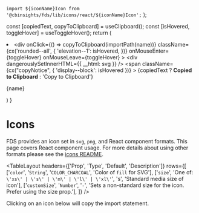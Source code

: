 
  `import ${iconName}Icon from '@cbinsights/fds/lib/icons/react/${iconName}Icon';`
);

  const [copiedText, copyToClipboard] = useClipboard();
  const [isHovered, toggleHover] = useToggleHover();
  return (
    <li>
      <div
        onClick={() => copyToClipboard(importPath(name))}
        className={cx('rounded--all', {
          'elevation--1': isHovered,
        })}
        onMouseEnter={toggleHover}
        onMouseLeave={toggleHover}
      >
        <div
          dangerouslySetInnerHTML={{ __html: svg }}
        />
        <span
          className={cx("copyNotice", { 'display--block': isHovered })}
        >
          {copiedText ? <b>Copied to Clipboard</b> : 'Copy to Clipboard'}
        </span>
        <p className="wrap--singleLine--truncate type--data">{name}</p>
      </div>
    </li>
  )
}

<Meta title="Icons/Icons" />

# Icons

FDS provides an icon set in `svg`, `png`, and React component formats. This page covers
React component usage. For more details about using other formats please see the [icons
README](https://github.com/cbinsights/form-design-system/tree/master/src/icons#usage).

<TableLayout
  headers={['Prop', 'Type', 'Default', 'Description']}
  rows={[
      ['`color`', '`String`', '`COLOR_CHARCOAL`', 'Color of `fill` for SVG'],
      ['`size`', 'One of: `\'xs\' | \'s\' | \'m\' | \'l\' | \'xl\'`', 's', 'Standard media size of icon'],
      ['`customSize`', '`Number`', '`-`', 'Sets a non-standard size for the icon. Prefer using the size prop.'],
  ]}
/>

Clicking on an icon below will copy the import statement.

<ul className="iconList">
    <Icon name='ActionsArrowDown' svg='<svg xmlns="http://www.w3.org/2000/svg" viewBox="0 0 24 24"><g fill-rule="evenodd"><g><polygon points="18.12 7 12 13.1808367 5.88 7 4 8.90283401 12 17 20 8.90283401"/></g></g></svg>' />
    <Icon name='ActionsArrowLeft' svg='<svg xmlns="http://www.w3.org/2000/svg" viewBox="0 0 24 24"><g fill-rule="evenodd"><g><polygon points="17 6.645 15.097166 5 7 12 15.097166 19 17 17.355 10.8191633 12"/></g></g></svg>' />
    <Icon name='ActionsArrowRight' svg='<svg xmlns="http://www.w3.org/2000/svg" viewBox="0 0 24 24"><g fill-rule="evenodd"><g><polygon points="8.90283401 5 7 6.645 13.1808367 12 7 17.355 8.90283401 19 17 12"/></g></g></svg>' />
    <Icon name='ActionsArrowUp' svg='<svg xmlns="http://www.w3.org/2000/svg" viewBox="0 0 24 24"><g fill-rule="evenodd"><g><polygon points="12 7 4 15.097166 5.88 17 12 10.8191633 18.12 17 20 15.097166"/></g></g></svg>' />
    <Icon name='Add' svg='<svg xmlns="http://www.w3.org/2000/svg" viewBox="0 0 24 24"><g fill-rule="evenodd"><g><path d="M13,7 L11,7 L11,11 L7,11 L7,13 L11,13 L11,17 L13,17 L13,13 L17,13 L17,11 L13,11 L13,7 Z M12,2 C6.48,2 2,6.48 2,12 C2,17.52 6.48,22 12,22 C17.52,22 22,17.52 22,12 C22,6.48 17.52,2 12,2 Z M12,20 C7.59,20 4,16.41 4,12 C4,7.59 7.59,4 12,4 C16.41,4 20,7.59 20,12 C20,16.41 16.41,20 12,20 Z"/></g></g></svg>' />
    <Icon name='AddImage' svg='<svg xmlns="http://www.w3.org/2000/svg" viewBox="0 0 24 24"><g fill-rule="evenodd"><g><path d="M20,15.0189926 L16.5809502,11.6648795 L12.9824682,15.2102985 L12.9707292,15.2276737 C12.7358622,14.6005237 12.4066283,14.0183921 12,13.498001 L12.0144337,13.499179 L16.5809502,9 L20,12.3831537 L20,6 L4,6 L4,12 C4,12 2,12 2,12 L2,6 C2,4.66666667 2.66666667,4 4,4 L20,4 C21.3333333,4 22,4.66666667 22,6 L22,17 C22,18.3333333 21.3333333,19 20,19 L12,19 L12,17 L20,17 L20,15.0189926 Z M3,17 L3,15 L6,15 L6,12 L8,12 L8,15 L11,15 L11,17 L8,17 L8,20 L6,20 L6,17 L3,17 Z M8.5,11 C7.67157288,11 7,10.3284271 7,9.5 C7,8.67157288 7.67157288,8 8.5,8 C9.32842712,8 10,8.67157288 10,9.5 C10,10.3284271 9.32842712,11 8.5,11 Z"/></g></g></svg>' />
    <Icon name='AddSection' svg='<svg xmlns="http://www.w3.org/2000/svg" viewBox="0 0 24 24"><g fill-rule="evenodd"><g><path d="M20,19 L12,19 C12,19 12,17 12,17 L20,17 L20,6 L4,6 L4,12 C4,12 2,12 2,12 L2,6 C2,4.66666667 2.66666667,4 4,4 L20,4 C21.3333333,4 22,4.66666667 22,6 L22,17 C22,18.3333333 21.3333333,19 20,19 Z M3,17 L3,15 L6,15 L6,12 L8,12 L8,15 L11,15 L11,17 L8,17 L8,20 L6,20 L6,17 L3,17 Z"/></g></g></svg>' />
    <Icon name='AddSectionSpecial' svg='<svg xmlns="http://www.w3.org/2000/svg" viewBox="0 0 24 24"><g fill-rule="evenodd"><g><path d="M7,11 L8.405,14.1405263 L12,14.4294737 L9.27,16.67 L10.09,20 L7,18.2331579 L3.91,20 L4.73,16.67 L2,14.4294737 L5.595,14.1405263 L7,11 Z M20,4 C21.3333333,4 22,4.66666667 22,6 L22,17 C22,18.3333333 21.3333333,19 20,19 L13,19 L13,17 L13,17 L20,17 L20,6 L4,6 L4,11 L2,11 L2,11 L2,6 C2,4.66666667 2.66666667,4 4,4 L20,4 Z"/></g></g></svg>' />
    <Icon name='AdvancedSearch' svg='<svg xmlns="http://www.w3.org/2000/svg" viewBox="0 0 24 24"><g fill-rule="evenodd"><g><path d="M18.208989,16.4068897 L22,20.30648 L20.3661065,22 L16.5645268,18.1031571 C15.5796413,18.7868238 14.3834871,19.1875 13.09375,19.1875 C9.72826481,19.1875 7,16.4592352 7,13.09375 C7,9.72826481 9.72826481,7 13.09375,7 C16.4592352,7 19.1875,9.72826481 19.1875,13.09375 C19.1875,14.3154395 18.8279884,15.4531607 18.208989,16.4068897 L18.208989,16.4068897 Z M9,6 C7.97930131,6.50671931 7.07411011,7.18765604 6.33055489,8 L2,8 L2,6 L9,6 L9,6 Z M17,6 L22,6 L22,8 L19.2536517,8 C18.6259128,7.18765604 17.8617144,6.50671931 17,6 L17,6 Z M5,10 C4.68949286,10.6295208 4.46016831,11.2999325 4.3242752,12 L2,12 L2,10 L5,10 L5,10 Z M4.54608607,14 C4.5968306,14.6921422 4.75224807,15.3620629 5,16 L2,16 L2,14 L4.54608607,14 L4.54608607,14 Z M2,2 L22,2 L22,4 L2,4 L2,2 Z M13,17 C15.209139,17 17,15.209139 17,13 C17,10.790861 15.209139,9 13,9 C10.790861,9 9,10.790861 9,13 C9,15.209139 10.790861,17 13,17 Z"/></g></g></svg>' />
    <Icon name='Approve' svg='<svg xmlns="http://www.w3.org/2000/svg" viewBox="0 0 24 24"><g fill-opacity=".87" fill-rule="evenodd"><g><polygon points="20 13 13 13 13 20 11 20 11 13 4 13 4 11 11 11 11 4 13 4 13 11 20 11"/></g></g></svg>' />
    <Icon name='ArrowDown' svg='<svg xmlns="http://www.w3.org/2000/svg" viewBox="0 0 24 24"><g fill-rule="evenodd"><g><path d="M14,14 L14,4 L10,4 L10,14 L7,14 L12,19 L17,14 L14,14 Z M16,12 L22,12 L12,22 L2,12 L8,12 L8,3 L8,2 L9,2 L16,2 L16,12 Z"/></g></g></svg>' />
    <Icon name='Arrows' svg='<svg xmlns="http://www.w3.org/2000/svg" viewBox="0 0 24 24"><g fill-rule="evenodd"><g><path d="M20,14 L12,22 L4,14 L20,14 Z M12,2 L20,10 L4,10 L12,2 Z"/></g></g></svg>' />
    <Icon name='ArrowUp' svg='<svg xmlns="http://www.w3.org/2000/svg" viewBox="0 0 24 24"><g fill-rule="evenodd"><g><path d="M14,10 L17,10 L12,5 L7,10 L10,10 L10,20 L14,20 L14,10 Z M16,12 L16,22 L8,22 L8,12 L2,12 L12,2 L22,12 L16,12 Z"/></g></g></svg>' />
    <Icon name='AskAnalyst' svg='<svg xmlns="http://www.w3.org/2000/svg" viewBox="0 0 24 24"><g fill-rule="evenodd"><g><path d="M9.5,13 C13.0664368,13 17,15.0211516 17,17.950315 C17,23.3581238 2,23.3416599 2,17.950315 C2,15.0211516 5.93356323,13 9.5,13 Z M9.5,2 C11.9858,2 14,4.0142 14,6.5 C14,8.9858 11.9858,11 9.5,11 C7.0142,11 5,8.9858 5,6.5 C5,4.0142 7.0142,2 9.5,2 Z M9.5,9 C10.881,9 12,7.881 12,6.5 C12,5.119 10.881,4 9.5,4 C8.119,4 7,5.119 7,6.5 C7,7.881 8.119,9 9.5,9 Z M9.5,15 C12.115387,15 15,16.122862 15,17.750175 C15,20.7545132 4,20.7453666 4,17.750175 C4,16.122862 6.88461304,15 9.5,15 Z M20,11 L20,13 L18,13 L18,11 L20,11 Z M19,3 C19.897343,3 20.704999,3.3627378 21.228516,3.9375 C21.752033,4.5122622 22,5.2568876 22,6 C22,7.285666 21.270579,8.179964 20.755859,8.773438 C20.241139,9.366909 20,9.665245 20,10 L20,10 L18,10 C18,8.797755 18.758861,8.022418 19.244141,7.462891 C19.729421,6.903363 20,6.565334 20,6 C20,5.7041124 19.900733,5.4486909 19.75,5.2832031 C19.599267,5.1177154 19.405657,5 19,5 C18.60432,5 18.412061,5.1192182 18.255859,5.2929688 C18.099658,5.4667193 18,5.7323333 18,6 L18,6 L16,6 C16,5.2676667 16.24953,4.5332807 16.767578,3.9570312 C17.285626,3.3807818 18.09268,3 19,3 Z"/></g></g></svg>' />
    <Icon name='At' svg='<svg xmlns="http://www.w3.org/2000/svg" viewBox="0 0 24 24"><g fill-rule="evenodd"><g><path d="M12,2 C6.48,2 2,6.48 2,12 C2,17.52 6.48,22 12,22 L17,22 L17,20 L12,20 C7.66,20 4,16.34 4,12 C4,7.66 7.66,4 12,4 C16.34,4 20,7.66 20,12 L20,13.43 C20,14.22 19.29,15 18.5,15 C17.71,15 17,14.22 17,13.43 L17,12 C17,9.24 14.76,7 12,7 C9.24,7 7,9.24 7,12 C7,14.76 9.24,17 12,17 C13.38,17 14.64,16.44 15.54,15.53 C16.19,16.42 17.31,17 18.5,17 C20.47,17 22,15.4 22,13.43 L22,12 C22,6.48 17.52,2 12,2 Z M12,15 C10.34,15 9,13.66 9,12 C9,10.34 10.34,9 12,9 C13.66,9 15,10.34 15,12 C15,13.66 13.66,15 12,15 Z"/></g></g></svg>' />
    <Icon name='Attachment' svg='<svg xmlns="http://www.w3.org/2000/svg" viewBox="0 0 24 24"><g fill-rule="evenodd"><g><path d="M11,1 C8.8026661,1 7,2.8026661 7,5 L7,17.5 C7,20.525577 9.4744232,23 12.5,23 C15.525577,23 18,20.525577 18,17.5 L18,6 L16,6 L16,17.5 C16,19.444423 14.444423,21 12.5,21 C10.555577,21 9,19.444423 9,17.5 L9,5 C9,3.8833339 9.8833339,3 11,3 C12.116666,3 13,3.8833339 13,5 L13,15.5 C13,15.786937 12.786937,16 12.5,16 C12.213063,16 12,15.786937 12,15.5 L12,6 L10,6 L10,15.5 C10,16.869063 11.130937,18 12.5,18 C13.869063,18 15,16.869063 15,15.5 L15,5 C15,2.8026661 13.197334,1 11,1 Z"/></g></g></svg>' />
    <Icon name='AutoBuild' svg='<svg xmlns="http://www.w3.org/2000/svg" viewBox="0 0 24 24"><g fill-rule="evenodd"><g><path d="M5.15559061,17.8444094 L4,19 L4,15 L8,15 L6.57541768,16.4245823 C7.85905176,17.996444 9.81232934,19 12,19 C15.8659932,19 19,15.8659932 19,12 L21,12 C21,16.9705627 16.9705627,21 12,21 C9.26018292,21 6.8063089,19.7757322 5.15559061,17.8444094 L5.15559061,17.8444094 Z M12,7 L13.405,10.1405263 L17,10.4294737 L14.27,12.67 L15.09,16 L12,14.2331579 L8.91,16 L9.73,12.67 L7,10.4294737 L10.595,10.1405263 L12,7 Z M12,3 C14.7398171,3 17.1936911,4.22426776 18.8444094,6.15559061 L20,5 L20,9 L16,9 L17.4245823,7.57541768 C16.1409482,6.00355604 14.1876707,5 12,5 C8.13400675,5 5,8.13400675 5,12 L3,12 C3,7.02943725 7.02943725,3 12,3 Z"/></g></g></svg>' />
    <Icon name='BarChart' svg='<svg xmlns="http://www.w3.org/2000/svg" viewBox="0 0 24 24"><g fill-rule="evenodd"><g><path d="M3,3 L12,3 L12,5 L3,5 L3,3 Z M3,7 L8,7 L8,9 L3,9 L3,7 Z M3,11 L16,11 L16,13 L3,13 L3,11 Z M3,15 L21,15 L21,17 L3,17 L3,15 Z M3,19 L10,19 L10,21 L3,21 L3,19 Z"/></g></g></svg>' />
    <Icon name='Bell' svg='<svg xmlns="http://www.w3.org/2000/svg" viewBox="0 0 24 24"><g fill-rule="evenodd"><g><path d="M12,2 C11.172,2 10.5,2.672 10.5,3.5 L10.5,4.1992188 C7.920403,4.8702644 6,7.2170553 6,10 L6,14.837891 L5.2792969,17 L4,17 L4,19 L20,19 L20,17 L18.720703,17 L18,14.837891 L18,10 C18,7.2170553 16.079597,4.8702644 13.5,4.1992188 L13.5,3.5 C13.5,2.672 12.828,2 12,2 Z M13.99,20.01 C13.99,21.11 13.1,22 12,22 C10.9,22 10.01,21.11 10.01,20.01 L10.01,20.01 Z M12,6 C14.220375,6 16,7.7796254 16,10 L16,15.162109 L16.611328,17 L7.3886719,17 L8,15.162109 L8,10 C8,7.7796254 9.7796254,6 12,6 Z"/></g></g></svg>' />
    <Icon name='Board' svg='<svg xmlns="http://www.w3.org/2000/svg" viewBox="0 0 24 24"><g fill-rule="evenodd"><g><path d="M11,18 L11,6 L13,6 L13,15 L20,15 L20,6 L4,6 L4,18 L11,18 Z M4,4 L20,4 C21.1045695,4 22,4.8954305 22,6 L22,18 C22,19.1045695 21.1045695,20 20,20 L4,20 C2.8954305,20 2,19.1045695 2,18 L2,6 C2,4.8954305 2.8954305,4 4,4 Z"/></g></g></svg>' />
    <Icon name='CaretDown' svg='<svg xmlns="http://www.w3.org/2000/svg" viewBox="0 0 24 24"><g fill-rule="evenodd"><g><polygon points="4 8 12 16 20 8"/></g></g></svg>' />
    <Icon name='CaretLeft' svg='<svg xmlns="http://www.w3.org/2000/svg" viewBox="0 0 24 24"><g fill-rule="evenodd"><g><polygon points="16 4 8 12 16 20"/></g></g></svg>' />
    <Icon name='CaretRight' svg='<svg xmlns="http://www.w3.org/2000/svg" viewBox="0 0 24 24"><g fill-rule="evenodd"><g><polygon points="8 20 16 12 8 4"/></g></g></svg>' />
    <Icon name='CaretUp' svg='<svg xmlns="http://www.w3.org/2000/svg" viewBox="0 0 24 24"><g fill-rule="evenodd"><g><polygon points="4 16 12 8 20 16"/></g></g></svg>' />
    <Icon name='CbiData' svg='<svg xmlns="http://www.w3.org/2000/svg" viewBox="0 0 24 24"><g fill-rule="evenodd"><g><path d="M11.0624638,11.5844847 L14.604054,11.5844847 L14.604054,18.024561 L12.649847,18.024561 C12.8765187,17.3920752 13,16.7104579 13,16 C13,14.2533352 12.253648,12.6809902 11.0624638,11.5844847 L11.0624638,11.5844847 Z M2,12.6822049 L2,6.56580464 C2,5.14840987 3.14885448,4 4.56580464,4 L14.604054,4 L14.604054,10.0497147 L7.77595834,10.0497147 C7.52194195,10.0169145 7.26294627,10 7,10 C4.91302925,10 3.07492154,11.0655093 2,12.6822049 L2,12.6822049 Z M22,6.56580464 L22,10 L16,10 L16,4 L19.469346,4 C20.8867408,4 22,5.14840987 22,6.56580464 Z M22,11.5844847 L22,15.4587564 C22,16.8757065 20.8867408,18 19.469346,18 L16,18 L16,11.5844847 L22,11.5844847 Z M3,17 L3,15 L6,15 L6,12 L8,12 L8,15 L11,15 L11,17 L8,17 L8,20 L6,20 L6,17 L3,17 Z"/></g></g></svg>' />
    <Icon name='Check' svg='<svg xmlns="http://www.w3.org/2000/svg" viewBox="0 0 24 24"><g fill-rule="evenodd"><g><polygon points="19.28125 5.28125 9 15.5625 4.71875 11.28125 3.28125 12.71875 8.28125 17.71875 9 18.40625 9.71875 17.71875 20.71875 6.71875"/></g></g></svg>' />
    <Icon name='CheckEmpty' svg='<svg xmlns="http://www.w3.org/2000/svg" viewBox="0 0 24 24"><g fill-rule="evenodd"><g><path d="M5,3 C3.9069372,3 3,3.9069372 3,5 L3,19 C3,20.093063 3.9069372,21 5,21 L19,21 C20.093063,21 21,20.093063 21,19 L21,5 C21,3.9069372 20.093063,3 19,3 L5,3 Z M5,5 L19,5 L19,19 L5,19 L5,5 Z"/></g></g></svg>' />
    <Icon name='CheckFilled' svg='<svg xmlns="http://www.w3.org/2000/svg" viewBox="0 0 24 24"><g fill-rule="evenodd"><g><path d="M19,3 L5,3 C3.895,3 3,3.895 3,5 L3,19 C3,20.105 3.895,21 5,21 L19,21 C20.105,21 21,20.105 21,19 L21,5 C21,3.895 20.105,3 19,3 Z M10,17.414 L5.293,12.707 L6.707,11.293 L10,14.586 L17.293,7.293 L18.707,8.707 L10,17.414 Z"/></g></g></svg>' />
    <Icon name='CheckIndeterminate' svg='<svg xmlns="http://www.w3.org/2000/svg" viewBox="0 0 24 24"><g fill-rule="evenodd"><g><path d="M19,3 L5,3 C3.895,3 3,3.895 3,5 L3,19 C3,20.105 3.895,21 5,21 L19,21 C20.105,21 21,20.105 21,19 L21,5 C21,3.895 20.105,3 19,3 Z M17,13 L7,13 L7,11 L17,11 L17,13 Z"/></g></g></svg>' />
    <Icon name='CircleClose' svg='<svg xmlns="http://www.w3.org/2000/svg" viewBox="0 0 24 24"><g fill-rule="evenodd"><g><path d="M14.59,8 L12,10.59 L9.41,8 L8,9.41 L10.59,12 L8,14.59 L9.41,16 L12,13.41 L14.59,16 L16,14.59 L13.41,12 L16,9.41 L14.59,8 Z M12,2 C6.47,2 2,6.47 2,12 C2,17.53 6.47,22 12,22 C17.53,22 22,17.53 22,12 C22,6.47 17.53,2 12,2 Z M12,20 C7.59,20 4,16.41 4,12 C4,7.59 7.59,4 12,4 C16.41,4 20,7.59 20,12 C20,16.41 16.41,20 12,20 Z"/></g></g></svg>' />
    <Icon name='Clone' svg='<svg xmlns="http://www.w3.org/2000/svg" viewBox="0 0 24 24"><g fill-opacity=".87" fill-rule="evenodd"><g><g transform="translate(2.000000, 2.000000)"><path d="M2,0 C0.895,0 0,0.895 0,2 L0,16 L2,16 L2,2 L16,2 L16,0 L2,0 Z M6,4 C4.895,4 4,4.895 4,6 L4,18 C4,19.105 4.895,20 6,20 L18,20 C19.105,20 20,19.105 20,18 L20,6 C20,4.895 19.105,4 18,4 L6,4 Z M6,6 L18,6 L18,18 L6,18 L6,6 Z"/></g></g></g></svg>' />
    <Icon name='Cloud' svg='<svg xmlns="http://www.w3.org/2000/svg" viewBox="0 0 24 24"><g fill-rule="evenodd"><g><path d="M19.355,10.036 C18.674,6.595 15.641,4 12,4 C9.108,4 6.603,5.639 5.352,8.036 C2.343,8.36 0,10.906 0,14 C0,17.314 2.686,20 6,20 L19,20 C21.761,20 24,17.761 24,15 C24,12.36 21.948,10.221 19.355,10.036 Z M19,18 L6,18 C3.794,18 2,16.206 2,14 C2,11.952 3.533,10.243 5.565,10.025 L6.629,9.91 L7.124,8.961 C8.078,7.135 9.947,6 12,6 C14.617,6 16.885,7.861 17.393,10.424 L17.69,11.922 L19.213,12.031 C20.776,12.142 22,13.447 22,15 C22,16.654 20.654,18 19,18 Z"/></g></g></svg>' />
    <Icon name='CloudDownload' svg='<svg xmlns="http://www.w3.org/2000/svg" viewBox="0 0 24 24"><g fill-rule="evenodd"><g><path d="M12,3 C9.709,3 7.5608125,4.1379063 6.2578125,6.0039062 C2.7848125,6.1319063 0,8.997 0,12.5 C0,16.084 2.916,19 6.5,19 L7,19 L7,17 L6.5,17 C4.019,17 2,14.981 2,12.5 C2,10.019 4.019,8 6.5,8 L7.359375,8.046875 L7.6679688,7.5136719 C8.5599687,5.9626719 10.22,5 12,5 C14.472,5 16.544641,6.7728437 16.931641,9.2148438 L17.082031,10.1757812 L18.181641,10.03125 C18.286641,10.01725 18.391,10 18.5,10 C20.43,10 22,11.57 22,13.5 C22,15.43 20.43,17 18.5,17 L17,17 L17,19 L18.5,19 C21.532,19 24,16.533 24,13.5 C24,10.536 21.643078,8.1119062 18.705078,8.0039062 C17.839078,5.0559063 15.149,3 12,3 Z M11,9 L11,17 L8,17 L12,21 L16,17 L13,17 L13,9 L11,9 Z"/></g></g></svg>' />
    <Icon name='CollectionExpert' svg='<svg xmlns="http://www.w3.org/2000/svg" viewBox="0 0 24 24"><g fill-rule="evenodd"><g><path d="M17,10.8405263 L20.708,13 L19.724,8.93 L23,6.19157895 L18.686,5.83842105 L17,2 L15.314,5.83842105 L11,6.19157895 L14.276,8.93 L13.292,13 L17,10.8405263 Z M14,2 L14.0030766,4 L7,4 L7,18 L12,14 L17,18 L17,14 L19,14 L19,22 L12,17 L5,22 L5,2 L14,2 Z"/></g></g></svg>' />
    <Icon name='CollectionPublic' svg='<svg xmlns="http://www.w3.org/2000/svg" viewBox="0 0 24 24"><g fill-rule="evenodd"><g><path d="M5,2 L19,2 L19,22 L12,17 L5,22 L5,2 Z M7,4 L7,18 L12,14 L17,18 L17,4 L7,4 Z"/></g></g></svg>' />
    <Icon name='CollectionPublicFilled' svg='<svg xmlns="http://www.w3.org/2000/svg" viewBox="0 0 24 24"><g fill-rule="evenodd"><g><polygon points="5 2 19 2 19 22 12 17 5 22"/></g></g></svg>' />
    <Icon name='ColumnChart' svg='<svg xmlns="http://www.w3.org/2000/svg" viewBox="0 0 24 24"><g fill-rule="evenodd"><g><path d="M3,21 L3,12 L5,12 L5,21 L3,21 Z M7,21 L7,16 L9,16 L9,21 L7,21 Z M11,21 L11,8 L13,8 L13,21 L11,21 Z M15,21 L15,3 L17,3 L17,21 L15,21 Z M19,21 L19,14 L21,14 L21,21 L19,21 Z"/></g></g></svg>' />
    <Icon name='Comment' svg='<svg xmlns="http://www.w3.org/2000/svg" viewBox="0 0 24 24"><g fill-rule="evenodd"><g><path d="M4.0019531,2 C2.9088903,2 2.0019531,2.9069372 2.0019531,4 L2,22 C2,22 6,18 6.0019531,18 C15.3339844,18 20,18 20,18 C21,18 22,17 22,16 C22,16 21.9967447,11.999349 21.990234,3.9980469 C21.990235,2.9049841 21.082089,2 19.990234,2 C10.0600886,2 4.73066163,2 4.0019531,2 Z M4.0019531,4 L19.990234,4 L20,16 L5,16 L4.0019531,17 L4.0019531,4 Z"/></g></g></svg>' />
    <Icon name='Commented' svg='<svg xmlns="http://www.w3.org/2000/svg" viewBox="0 0 24 24"><g fill-rule="evenodd"><g><path d="M4.0019531,2 C2.9088903,2 2.0019531,2.9069372 2.0019531,4 L2,22 C2,22 6,18 6.0019531,18 C15.3339844,18 20,18 20,18 C21,18 22,17 22,16 C22,16 21.9967447,11.999349 21.990234,3.9980469 C21.990235,2.9049841 21.082089,2 19.990234,2 C10.0600886,2 4.73066163,2 4.0019531,2 Z"/></g></g></svg>' />
    <Icon name='Company' svg='<svg xmlns="http://www.w3.org/2000/svg" viewBox="0 0 24 24"><g fill-rule="evenodd"><g><path d="M4,2 L20,2 L20,22 L4,22 L4,2 Z M6,4 L6,20 L18,20 L18,4 L6,4 Z M9,16 L15,16 L15,20 L9,20 L9,16 Z M8,12 L10,12 L10,14 L8,14 L8,12 Z M8,9 L10,9 L10,11 L8,11 L8,9 Z M8,6 L10,6 L10,8 L8,8 L8,6 Z M11,12 L13,12 L13,14 L11,14 L11,12 Z M11,9 L13,9 L13,11 L11,11 L11,9 Z M11,6 L13,6 L13,8 L11,8 L11,6 Z M14,12 L16,12 L16,14 L14,14 L14,12 Z M14,9 L16,9 L16,11 L14,11 L14,9 Z M14,6 L16,6 L16,8 L14,8 L14,6 Z"/></g></g></svg>' />
    <Icon name='CompanyCustom' svg='<svg xmlns="http://www.w3.org/2000/svg" viewBox="0 0 24 24"><g fill-rule="evenodd"><g><path d="M13,20 L18,20 L18,4 L6,4 L6,8 C6,8 4,8 4,8 L4,2 L20,2 L20,22 L13,22 C13,20.6666667 13,20 13,20 Z M8,6 L10,6 L10,8 L8,8 L8,6 Z M11,6 L13,6 L13,8 L11,8 L11,6 Z M14,9 L16,9 L16,11 L14,11 L14,9 Z M11,9 L13,9 L13,11 L11,11 L11,9 Z M14,12 L16,12 L16,14 L14,14 L14,12 Z M11,12 L13,12 L13,14 L11,14 L11,12 Z M14,6 L16,6 L16,8 L14,8 L14,6 Z M6.5,15 C5.119,15 4,13.881 4,12.5 C4,11.119 5.119,10 6.5,10 C7.881,10 9,11.119 9,12.5 C9,13.881 7.881,15 6.5,15 Z M2,19.30021 C2,17.3474344 4.36013794,16 6.5,16 C8.63986206,16 11,17.3474344 11,19.30021 C11,22.9054159 2,22.8944399 2,19.30021 Z"/></g></g></svg>' />
    <Icon name='Conference' svg='<svg xmlns="http://www.w3.org/2000/svg" viewBox="0 0 24 24"><g fill-rule="evenodd"><g><path d="M6,2 L6,4 L5,4 C3.9,4 3,4.9 3,6 L3,20 C3,21.1 3.9,22 5,22 L19,22 C20.1,22 21,21.1 21,20 L21,6 C21,4.9 20.1,4 19,4 L18,4 L18,2 L16,2 L16,4 L8,4 L8,2 L6,2 Z M5,6 L6,6 L8,6 L16,6 L18,6 L19,6 L19,8 L5,8 L5,6 Z M5,10 L19,10 L19,20 L5,20 L5,10 Z"/></g></g></svg>' />
    <Icon name='Crop' svg='<svg xmlns="http://www.w3.org/2000/svg" viewBox="0 0 24 24"><g fill-rule="evenodd"><g><path d="M17,15 L19,15 L19,7 C19,5.9 18.1,5 17,5 L9,5 L9,7 L17,7 L17,15 Z M7,17 L7,1 L5,1 L5,5 L1,5 L1,7 L5,7 L5,17 C5,18.1 5.9,19 7,19 L17,19 L17,23 L19,23 L19,19 L23,19 L23,17 L7,17 Z"/></g></g></svg>' />
    <Icon name='DatePicker' svg='<svg xmlns="http://www.w3.org/2000/svg" viewBox="0 0 24 24"><g fill-rule="evenodd"><g fill-rule="nonzero"><path d="M9,11 L7,11 L7,13 L9,13 L9,11 Z M13,11 L11,11 L11,13 L13,13 L13,11 Z M17,11 L15,11 L15,13 L17,13 L17,11 Z M19,4 L18,4 L18,2 L16,2 L16,4 L8,4 L8,2 L6,2 L6,4 L5,4 C3.89,4 3.01,4.9 3.01,6 L3,20 C3,21.1 3.89,22 5,22 L19,22 C20.1,22 21,21.1 21,20 L21,6 C21,4.9 20.1,4 19,4 Z M19,20 L5,20 L5,9 L19,9 L19,20 Z"/></g></g></svg>' />
    <Icon name='Deny' svg='<svg xmlns="http://www.w3.org/2000/svg" viewBox="0 0 24 24"><g fill-rule="evenodd"><g><polygon points="19 6.41 17.59 5 12 10.59 6.41 5 5 6.41 10.59 12 5 17.59 6.41 19 12 13.41 17.59 19 19 17.59 13.41 12"/></g></g></svg>' />
    <Icon name='Document' svg='<svg xmlns="http://www.w3.org/2000/svg" viewBox="0 0 24 24"><g fill-rule="evenodd"><g><path d="M6,2 C4.9057453,2 4,2.9057453 4,4 L4,20 C4,21.094255 4.9057453,22 6,22 L18,22 C19.094255,22 20,21.094255 20,20 L20,8 L14,2 L6,2 Z M6,4 L13,4 L13,9 L18,9 L18,20 L6,20 L6,4 Z M8,12 L8,14 L16,14 L16,12 L8,12 Z M8,16 L8,18 L16,18 L16,16 L8,16 Z"/></g></g></svg>' />
    <Icon name='Done' svg='<svg xmlns="http://www.w3.org/2000/svg" viewBox="0 0 24 24"><g fill-rule="evenodd"><g><path d="M12,2 C6.4889971,2 2,6.4889971 2,12 C2,17.511003 6.4889971,22 12,22 C17.511003,22 22,17.511003 22,12 C22,6.4889971 17.511003,2 12,2 Z M12,4 C16.430123,4 20,7.5698774 20,12 C20,16.430123 16.430123,20 12,20 C7.5698774,20 4,16.430123 4,12 C4,7.5698774 7.5698774,4 12,4 Z M16.2929688,8.2929688 L10,14.585938 L7.7070312,12.2929688 L6.2929688,13.707031 L10,17.414062 L17.707031,9.7070312 L16.2929688,8.2929688 Z"/></g></g></svg>' />
    <Icon name='Download' svg='<svg xmlns="http://www.w3.org/2000/svg" viewBox="0 0 24 24"><g fill-rule="evenodd"><g><path d="M9,2 L9,10 L4.5859375,10 L12,17.414062 L19.414062,10 L15,10 L15,2 C11,2 9,2 9,2 Z M11,4 L13,4 L13,12 L14.585938,12 L12,14.585938 L9.4140625,12 L11,12 L11,4 Z M2,20 L2,22 L22,22 L22,20 L2,20 Z"/></g></g></svg>' />
    <Icon name='Edit' svg='<svg xmlns="http://www.w3.org/2000/svg" viewBox="0 0 24 24"><g fill-rule="evenodd"><g><path d="M3.00076581,14.4593369 L3,14.036437 C9.88566169,7.15452682 13.4220704,3.62024409 13.6092262,3.4335888 C14.1888947,2.8554704 15.3482318,2.8554704 15.9279003,3.4335888 L20.5652486,8.05853601 C21.1449171,8.63665441 21.1449171,9.79289121 20.5652486,10.3710096 L9.91320597,20.9945669 L9.55820081,20.9953897 L9.55820081,21 L3,21 L3,14.4593369 L3.00076581,14.4593369 Z M4.6395502,14.6917519 L4.6395502,18.1384599 L5.86921286,19.3648342 L9.21188354,19.3648342 L17.0861617,11.5261736 L12.4498891,6.90229921 L13.6092262,5.7460624 L18.2465745,10.3710096 C19.0194658,9.60018508 19.4020915,9.21599954 19.3945635,9.21845301 L14.7658542,4.60108581 C14.374312,4.98587536 13.9900902,5.36621689 13.6131888,5.74211042 L4.6395502,14.6917519 Z"/></g></g></svg>' />
    <Icon name='Email' svg='<svg xmlns="http://www.w3.org/2000/svg" viewBox="0 0 24 24"><g fill-rule="evenodd"><g><path d="M12,2 C6.4889971,2 2,6.4889971 2,12 C2,17.511003 6.4889971,22 12,22 C17.511003,22 22,17.511003 22,12 C22,6.4889971 17.511003,2 12,2 Z M12,4 C16.430123,4 20,7.5698774 20,12 C20,16.430123 16.430123,20 12,20 C7.5698774,20 4,16.430123 4,12 C4,7.5698774 7.5698774,4 12,4 Z M7.91452483,8 C7.50851566,8 7.16423989,8.25848924 7,8.62875534 L11.9950189,12 L17,8.64592272 C16.8388205,8.26686693 16.487643,8 16.0755131,8 L7.91452483,8 Z M7,11 L7,15.0461998 C7,15.5726975 7.448,16 8,16 L16,16 C16.552,16 17,15.5726975 17,15.0461998 L17,11.0204924 L12,13.9899405 L7,11 Z"/></g></g></svg>' />
    <Icon name='Error' svg='<svg xmlns="http://www.w3.org/2000/svg" viewBox="0 0 24 24"><g fill-opacity=".87" fill-rule="evenodd"><g><path d="M12,2 C6.4889971,2 2,6.4889971 2,12 C2,17.511003 6.4889971,22 12,22 C17.511003,22 22,17.511003 22,12 C22,6.4889971 17.511003,2 12,2 Z M12,4 C16.430123,4 20,7.5698774 20,12 C20,16.430123 16.430123,20 12,20 C7.5698774,20 4,16.430123 4,12 C4,7.5698774 7.5698774,4 12,4 Z M11,15 L11,17 L13,17 L13,15 L11,15 Z M11,7 L11,13 L13,13 L13,7 L11,7 Z"/></g></g></svg>' />
    <Icon name='Expert' svg='<svg xmlns="http://www.w3.org/2000/svg" viewBox="0 0 24 24"><g fill-rule="evenodd"><g><path d="M16,12 L17.686,15.8384211 L22,16.1915789 L18.724,18.93 L19.708,23 L16,20.8405263 L12.292,23 L13.276,18.93 L10,16.1915789 L14.314,15.8384211 L16,12 Z M12,2 C14.76,2 17,4.24 17,7 L17,7 L17,9 L18,9 C19.1,9 20,9.9 20,11 L20,11 L20,13 L18,13 L18,11 L6,11 L6,20 L11,20 L11,22 L6,22 C4.95,22 4.0822314,21.1799587 4.00551277,20.1486946 L4,20 L4,11 C4,9.9 4.9,9 6,9 L6,9 L7,9 L7,7 C7,4.24 9.24,2 12,2 Z M12,4 C10.34,4 9,5.11666667 9,6.5 L9,6.5 L9,9 L15,9 L15,6.5 C15,5.11666667 13.66,4 12,4 Z"/></g></g></svg>' />
    <Icon name='ExpertTag' svg='<svg xmlns="http://www.w3.org/2000/svg" viewBox="0 0 24 24"><g fill-rule="evenodd"><g><path d="M17,14 L18.405,17.1405263 L22,17.4294737 L19.27,19.67 L20.09,23 L17,21.2331579 L13.91,23 L14.73,19.67 L12,17.4294737 L15.595,17.1405263 L17,14 Z M11,2 L10.1,8 L15.099,8 L16,2 L18,2 L17.099,8 L22,8 L22,10 L16.799,10 L16.3499014,13.0006572 L14.3485731,13.0095125 L14.4999893,12.0000716 L14.799,10 L9.8,10 L9.2,14 L13,14 L11.9,16 L8.9,16 L8,22 L6,22 L6.9,16 L2,16 L2,14 L7.2,14 L7.8,10 L3,10 L3,8 L8.1,8 L9,2 L11,2 Z"/></g></g></svg>' />
    <Icon name='Export' svg='<svg xmlns="http://www.w3.org/2000/svg" viewBox="0 0 24 24"><g fill-rule="evenodd"><g><path d="M6,2 C4.9057453,2 4,2.9057453 4,4 L4,20 C4,21.094255 4.9057453,22 6,22 L14,22 L14,20 L6,20 L6,4 L13,4 L13,9 L18,9 L18,13 L20,13 L20,8 L14,2 L6,2 Z M20,14 L20,17 L16,17 L16,19 L20,19 L20,22 L24,18 L20,14 Z"/></g></g></svg>' />
    <Icon name='ExternalLink' svg='<svg xmlns="http://www.w3.org/2000/svg" viewBox="0 0 24 24"><g fill-rule="evenodd"><g><path d="M19,19 L5,19 L5,5 L12,5 L12,3 L5,3 C3.89,3 3,3.9 3,5 L3,19 C3,20.1 3.89,21 5,21 L19,21 C20.1,21 21,20.1 21,19 L21,12 L19,12 L19,19 Z M14,3 L14,5 L17.59,5 L7.76,14.83 L9.17,16.24 L19,6.41 L19,10 L21,10 L21,3 L14,3 Z"/></g></g></svg>' />
    <Icon name='Feed' svg='<svg xmlns="http://www.w3.org/2000/svg" viewBox="0 0 24 24"><g fill-rule="evenodd"><g><path d="M5,3 C3.9069372,3 3,3.9069372 3,5 L3,19 C3,20.093063 3.9069372,21 5,21 L19,21 C20.093063,21 21,20.093063 21,19 L21,5 C21,3.9069372 20.093063,3 19,3 L5,3 Z M5,5 L19,5 L19,9 L5,9 L5,5 Z M10,6 L10,8 L17,8 L17,6 L10,6 Z M14.7610559,14.0031738 L19,17.4984013 L19,19 L5,19 L5,17.8134992 L7.0172612,16.4217529 L9.38643932,18.3001709 L14.7610559,14.0031738 Z M19,11 L19,15.2128305 L14.7610559,12 L9.38643932,16.1790054 L7.0172612,14.2437324 L5,15.8356608 L5,11 L19,11 Z M8,6 L8,8 L6,8 L6,6 L8,6 Z"/></g></g></svg>' />
    <Icon name='Fill' svg='<svg xmlns="http://www.w3.org/2000/svg" viewBox="0 0 24 24"><g fill-rule="evenodd"><g><path d="M3,3 L3,9 L5.2929688,6.7070312 L8.8925781,10.306641 L10.306641,8.8925781 L6.7070312,5.2929688 L9,3 L3,3 Z M15,3 L17.292969,5.2929688 L13.693359,8.8925781 L15.107422,10.306641 L18.707031,6.7070312 L21,9 L21,3 L15,3 Z M8.8925781,13.693359 L5.2929688,17.292969 L3,15 L3,21 L9,21 L6.7070312,18.707031 L10.306641,15.107422 L8.8925781,13.693359 Z M15.107422,13.693359 L13.693359,15.107422 L17.292969,18.707031 L15,21 L21,21 L21,15 L18.707031,17.292969 L15.107422,13.693359 Z"/></g></g></svg>' />
    <Icon name='Filter' svg='<svg xmlns="http://www.w3.org/2000/svg" viewBox="0 0 24 24"><g fill-rule="evenodd"><g><path d="M8,17 L16,17 L16,19 L8,19 L8,17 Z M6,13 L18,13 L18,15 L6,15 L6,13 Z M4,9 L20,9 L20,11 L4,11 L4,9 Z M2,5 L22,5 L22,7 L2,7 L2,5 Z"/></g></g></svg>' />
    <Icon name='Fit' svg='<svg xmlns="http://www.w3.org/2000/svg" viewBox="0 0 24 24"><g fill-rule="evenodd"><g><path d="M16.2875062,6.26578331 L19.5788839,3 L21.0041809,4.41421356 L17.7128032,7.67999687 L20.0512038,10.0002136 L14.0041809,10.0002136 L14.0041809,4.00021362 L16.2875062,6.26578331 L16.2875062,6.26578331 Z M17.7383416,16.3117554 L21.0041809,19.5757303 L19.5788839,21.0002136 L16.3130447,17.7362387 L14.0041809,20.0437844 L14.0041809,14.0002136 L20.0512038,14.0002136 L17.7383416,16.3117554 L17.7383416,16.3117554 Z M7.68396416,17.7067187 L4.41421356,21.0002136 L3,19.5757303 L6.2697506,16.2822354 L4.00418091,14.0002136 L10.0041809,14.0002136 L10.0041809,20.0437844 L7.68396416,17.7067187 L7.68396416,17.7067187 Z M6.29509048,7.70930405 L3,4.41421356 L4.41421356,3 L7.70930405,6.29509048 L10.0041809,4.00021362 L10.0041809,10.0002136 L4.00418091,10.0002136 L6.29509048,7.70930405 L6.29509048,7.70930405 Z"/></g></g></svg>' />
    <Icon name='Funding' svg='<svg xmlns="http://www.w3.org/2000/svg" viewBox="0 0 24 24"><g fill-rule="evenodd"><g><path d="M6.28914886,3.21383836 L7.1679688,7.2285156 L7.1679688,7.2285156 C5.3009337,8.9171236 2,12.526202 2,17 C2,19.002 2.6085469,20.592562 3.8105469,21.726562 L4.0996094,22 L19.900391,22 L20.189453,21.726562 C21.390453,20.591562 22,19.002 22,17 C22,12.530518 18.701049,8.9207994 16.833984,7.2304688 L17.7129203,3.21376228 C17.830978,2.6742432 17.489316,2.14117194 16.9497969,2.02311429 C16.8795806,2.00774955 16.8079124,2 16.7360346,2 L7.26601792,2 C6.71373317,2 6.26601792,2.44771525 6.26601792,3 C6.26601792,3.07190376 6.27377308,3.1435978 6.28914886,3.21383836 Z M15.576172,4 L15.025391,6 L8.9746094,6 L8.4238281,4 L15.576172,4 Z M9.3417969,8 L14.660156,8 C15.740156,8.861 20,12.539 20,17 C20,18.283 19.696219,19.269 19.074219,20 L4.9238281,20 C4.3028281,19.269 4,18.283 4,17 C4,12.552 8.2617969,8.863 9.3417969,8 Z M13.2427386,15.4847914 C13.2427386,15.255092 13.1504149,15.0720502 12.9657676,14.9356662 C12.7821577,14.8 12.4688797,14.6743831 12.026971,14.5595334 C11.5850622,14.4446837 11.2043568,14.3305518 10.8848548,14.2164199 C10.5643154,14.1030058 10.2894191,13.9730821 10.0612033,13.8252131 C9.83195021,13.6780619 9.65352697,13.5050695 9.52593361,13.306236 C9.39834025,13.1066846 9.3340249,12.8698071 9.3340249,12.5956034 C9.3340249,12.1211306 9.55290456,11.732795 9.9906639,11.4305967 C10.4284232,11.1276806 11.0103734,10.9510991 11.7354772,10.9001346 L11.7354772,10 L12.7074689,10 L12.7074689,10.9130552 C13.4253112,10.9834006 13.9865145,11.1901301 14.3921162,11.5332436 C14.7977178,11.8770749 15,12.3221175 15,12.8683715 L13.2427386,12.8683715 C13.2427386,12.5324361 13.1421162,12.2804845 12.9419087,12.1139524 C12.7417012,11.9467026 12.473029,11.8634365 12.1369295,11.8634365 C11.8039419,11.8634365 11.5466805,11.9287573 11.3641079,12.0593988 C11.1825726,12.1893226 11.0912863,12.369493 11.0912863,12.5991925 C11.0912863,12.8123822 11.1804979,12.983939 11.3589212,13.1124271 C11.5363071,13.241633 11.8682573,13.3737102 12.3526971,13.5079408 C12.8360996,13.6428892 13.2344398,13.7692239 13.5466805,13.8883804 C13.8589212,14.007537 14.1224066,14.1424854 14.3371369,14.2925079 C14.5518672,14.4425303 14.7157676,14.6133692 14.8298755,14.8057425 C14.9429461,14.9973979 15,15.2213549 15,15.4761777 C15,15.9528039 14.7852697,16.3397039 14.3558091,16.6368775 C13.9253112,16.934769 13.3340249,17.1099148 12.5798755,17.1630328 L12.5798755,18 L11.6141079,18 L11.6141079,17.1673396 C10.783195,17.1056079 10.1400415,16.9017497 9.68360996,16.5550471 C9.22821577,16.2090624 9,15.7482279 9,15.1732616 L10.7572614,15.1732616 C10.7572614,15.5070435 10.8713693,15.7633019 11.1006224,15.941319 C11.3288382,16.119336 11.6587137,16.2083445 12.0881743,16.2083445 C12.4439834,16.2083445 12.7261411,16.1430238 12.9325726,16.0123822 C13.1390041,15.8824585 13.2427386,15.7065949 13.2427386,15.4847914 Z"/></g></g></svg>' />
    <Icon name='Funnel' svg='<svg xmlns="http://www.w3.org/2000/svg" viewBox="0 0 24 24"><g fill-rule="evenodd"><g><path d="M9,12.3333333 L3,3 L21,3 L15,12.3333333 L15,17 L9,21 L9,12.3333333 Z M11,11.7090909 L11,17.2 L13,15.9 L13,11.7090909 L17.5,5 L6.5,5 L11,11.7090909 Z"/></g></g></svg>' />
    <Icon name='Grid' svg='<svg xmlns="http://www.w3.org/2000/svg" xmlns:xlink="http://www.w3.org/1999/xlink" viewBox="0 0 24 24"><defs><path id="Grida" d="M17,13 L13,13 L13,17 L17,17 L17,13 Z M19,13 L19,17 L21,17 L21,19 L19,19 L19,21 L17,21 L17,19 L13,19 L13,21 L11,21 L11,19 L7,19 L7,21 L5,21 L5,19 L3,19 L3,17 L5,17 L5,13 L3,13 L3,11 L5,11 L5,7 L3,7 L3,5 L5,5 L5,3 L7,3 L7,5 L11,5 L11,3 L13,3 L13,5 L17,5 L17,3 L19,3 L19,5 L21,5 L21,7 L19,7 L19,11 L21,11 L21,13 L19,13 Z M17,11 L17,7 L13,7 L13,11 L17,11 Z M11,17 L11,13 L7,13 L7,17 L11,17 Z M7,11 L11,11 L11,7 L7,7 L7,11 Z"/></defs><g fill-rule="evenodd"><g><use xlink:href="#Grida"/></g></g></svg>' />
    <Icon name='HamburgerBars' svg='<svg xmlns="http://www.w3.org/2000/svg" viewBox="0 0 24 24"><g fill-rule="evenodd"><g><path d="M2,5 L2,7 L22,7 L22,5 L2,5 Z M2,11 L2,13 L22,13 L22,11 L2,11 Z M2,17 L2,19 L22,19 L22,17 L2,17 Z"/></g></g></svg>' />
    <Icon name='Hashtag' svg='<svg xmlns="http://www.w3.org/2000/svg" viewBox="0 0 24 24"><g fill-rule="evenodd"><g><path d="M8,22 L6,22 L6.9,16 L2,16 L2,14 L7.2,14 L7.8,10 L3,10 L3,8 L8.1,8 L9,2 L11,2 L10.1,8 L15.1,8 L16,2 L18,2 L17.1,8 L22,8 L22,10 L16.8,10 L16.2,14 L21,14 L21,16 L15.9,16 L15,22 L13,22 L13.9,16 L8.9,16 L8,22 Z M9.2,14 L14.2,14 L14.8,10 L9.8,10 L9.2,14 Z"/></g></g></svg>' />
    <Icon name='Help' svg='<svg xmlns="http://www.w3.org/2000/svg" viewBox="0 0 24 24"><g fill-opacity=".87" fill-rule="evenodd"><g><path d="M12,2 C6.4889971,2 2,6.4889971 2,12 C2,17.511003 6.4889971,22 12,22 C17.511003,22 22,17.511003 22,12 C22,6.4889971 17.511003,2 12,2 Z M12,4 C16.430123,4 20,7.5698774 20,12 C20,16.430123 16.430123,20 12,20 C7.5698774,20 4,16.430123 4,12 C4,7.5698774 7.5698774,4 12,4 Z M12,6 C9.79,6 8,7.79 8,10 L10,10 C10,8.9 10.9,8 12,8 C13.1,8 14,8.9 14,10 C14,12 11,12.367 11,15 L13,15 C13,13.349 16,12.5 16,10 C16,7.79 14.21,6 12,6 Z M11,16 L11,18 L13,18 L13,16 L11,16 Z"/></g></g></svg>' />
    <Icon name='Hide' svg='<svg xmlns="http://www.w3.org/2000/svg" viewBox="0 0 24 24"><g fill-rule="evenodd"><g><path d="M9.41568164,10.362493 C7.47422146,10.9235962 5.66899425,12.1360985 4,14 C4.28721994,14.3207618 4.57847449,14.6222322 4.87376365,14.9044109 L3.73245531,16.0457193 C3.14608518,15.4346386 2.57205874,14.7527321 2.01037598,14 C4.93153412,10.0852464 8.18655863,8.08615477 11.7754495,8.00272511 L9.41568164,10.362493 L9.41568164,10.362493 Z M10.3993979,17.864058 C10.923455,17.954686 11.4569891,18 12,18 C14.9455187,18 17.6121853,16.6666667 20,14 C19.0112392,12.8957704 17.9746643,12.0201639 16.8902755,11.3731805 L18.170023,10.093433 C19.5085396,11.0605399 20.7886573,12.3627289 22.010376,14 C19.0256076,18 15.6922743,20 12.010376,20 C10.9091369,20 9.83907974,19.8210838 8.80020456,19.4632514 L10.3993979,17.864058 L10.3993979,17.864058 Z M15.7199713,12.5434846 C15.8957266,12.9937136 15.9921875,13.4836388 15.9921875,13.9960938 C15.9921875,16.2030754 14.2030754,17.9921875 11.9960937,17.9921875 C11.4836388,17.9921875 10.9937136,17.8957266 10.5434846,17.7199713 L12.283377,15.980079 C13.1611726,15.8555783 13.8555783,15.1611726 13.980079,14.283377 L15.7199713,12.5434846 L15.7199713,12.5434846 Z M15.4561242,4.32205044 L13.7021078,6.07606684 C13.141809,6.02535561 12.5744397,6 12,6 C8.39249112,6 5.06383424,7 2.01402936,9 L2,9 L2,7.00920851 C5.0536254,5.0030695 8.38695873,4 12,4 C13.1819762,4 14.3340176,4.10735015 15.4561242,4.32205044 L15.4561242,4.32205044 Z M21.5446691,6.71878686 C21.6971309,6.81313833 21.8489078,6.90994555 22,7.00920851 L22,9 L21.9859706,9 C21.4230496,8.63084784 20.8506285,8.295764 20.2687075,7.9947485 L21.5446691,6.71878686 L21.5446691,6.71878686 Z M19.7781746,2.80761184 L21.1923882,4.22182541 L4.22182541,21.1923882 L2.80761184,19.7781746 L19.7781746,2.80761184 Z"/></g></g></svg>' />
    <Icon name='History' svg='<svg xmlns="http://www.w3.org/2000/svg" viewBox="0 0 24 24"><g fill-rule="evenodd"><g><path d="M20,2 L20,7 L15,7 L16.5624999,5.4375 C15.2685109,4.5348237 13.7026029,4 12,4 C7.5693341,4 4,7.5693339 4,12 C4,16.430666 7.4374999,20 12,20 C16.5624999,20 19.9980469,16.461986 19.9980469,12 L19.9980469,12 L21.9980469,12 C21.9980469,17.511334 17.5113336,22 12,22 C6.4886662,22 2,17.511334 2,12 C2,6.4886661 6.4886662,2 12,2 C14.2467839,2 16.3283639,2.7446772 18,4 L18,4 L20,2 Z M12.9980469,7 C13.5124325,7 13.9980469,7.4653753 13.9980469,8 L13.9980469,13 C13.9980469,13.2566586 13.9002307,13.503662 13.7250414,13.6847758 L11.5883202,15.716707 C11.2248956,16.094431 10.6340399,16.094431 10.2706153,15.716707 C9.90719076,15.3389831 9.90719076,14.7248794 10.2706153,14.3471554 L11.9980469,12.5 L11.9980469,8 C11.9980469,7.4653753 12.4836613,7 12.9980469,7 Z" transform="translate(11.999023, 12.000000) scale(-1, 1) translate(-11.999023, -12.000000)"/></g></g></svg>' />
    <Icon name='Home' svg='<svg xmlns="http://www.w3.org/2000/svg" viewBox="0 0 24 24"><g fill-rule="evenodd"><g><path d="M12,2 L1,12 L4,12 L4,21 L11,21 L11,15 L13,15 L13,21 L20,21 L20,12 L23,12 L12,2 Z M12,4.7910156 L18,10.191406 L18,11 L18,19 L15,19 L15,13 L9,13 L9,19 L6,19 L6,10.191406 L12,4.7910156 Z"/></g></g></svg>' />
    <Icon name='Image' svg='<svg xmlns="http://www.w3.org/2000/svg" viewBox="0 0 24 24"><g fill-rule="evenodd"><g><path d="M20,4 C21.093063,4 22,4.9069372 22,6 L22,6 L22,18 C22,19.093063 21.093063,20 20,20 L20,20 L4,20 C2.9069372,20 2,19.093063 2,18 L2,18 L2,6 C2,4.9069372 2.9069372,4 4,4 L4,4 Z M16.3330078,11.9145508 L10.2017019,18 L20,18 L20,15.7317171 L16.3330078,11.9145508 Z M6.73840332,15.4554443 L4.14525846,18 L9.17262101,18 L6.73840332,15.4554443 Z M20,6 L4,6 L4,15.3300604 L6.73840332,12.5615234 L9.67382812,15.6334229 L16.3330078,9 L20,12.8300359 L20,6 Z M8.5,9 C9.32842712,9 10,9.67157288 10,10.5 C10,11.3284271 9.32842712,12 8.5,12 C7.67157288,12 7,11.3284271 7,10.5 C7,9.67157288 7.67157288,9 8.5,9 Z"/></g></g></svg>' />
    <Icon name='Import' svg='<svg xmlns="http://www.w3.org/2000/svg" viewBox="0 0 24 24"><g fill-opacity=".87" fill-rule="evenodd"><g><path d="M6,2 C4.9057453,2 4,2.9057453 4,4 L4,20 C4,21.094255 4.9057453,22 6,22 L14,22 L14,20 L6,20 L6,4 L13,4 L13,9 L18,9 L18,13 L20,13 L20,8 L14,2 L6,2 Z M20,14 L20,17 L24,17 L24,19 L20,19 L20,22 L16,18 L20,14 Z"/></g></g></svg>' />
    <Icon name='Information' svg='<svg xmlns="http://www.w3.org/2000/svg" viewBox="0 0 24 24"><g fill-rule="evenodd"><g><path d="M12,2 C6.4889971,2 2,6.4889971 2,12 C2,17.511003 6.4889971,22 12,22 C17.511003,22 22,17.511003 22,12 C22,6.4889971 17.511003,2 12,2 Z M12,4 C16.430123,4 20,7.5698774 20,12 C20,16.430123 16.430123,20 12,20 C7.5698774,20 4,16.430123 4,12 C4,7.5698774 7.5698774,4 12,4 Z M11,7 L11,9 L13,9 L13,7 L11,7 Z M11,11 L11,17 L13,17 L13,11 L11,11 Z"/></g></g></svg>' />
    <Icon name='Investor' svg='<svg xmlns="http://www.w3.org/2000/svg" viewBox="0 0 24 24"><g fill-rule="evenodd"><g><path d="M8,3 C7.448,3 7,3.448 7,4 L7,6 L4,6 C2.9069372,6 2,6.9069372 2,8 L2,19 C2,20.093063 2.9069372,21 4,21 L20,21 C21.093063,21 22,20.093063 22,19 L22,8 C22,6.9069372 21.093063,6 20,6 L17,6 L17,4 C17,3.448 16.552,3 16,3 L8,3 Z M9,5 L15,5 L15,6 L9,6 L9,5 Z M4,8 L20,8 L20,19 L4,19 L4,8 Z M13.2427386,14.9847914 C13.2427386,14.755092 13.1504149,14.5720502 12.9657676,14.4356662 C12.7821577,14.3 12.4688797,14.1743831 12.026971,14.0595334 C11.5850622,13.9446837 11.2043568,13.8305518 10.8848548,13.7164199 C10.5643154,13.6030058 10.2894191,13.4730821 10.0612033,13.3252131 C9.83195021,13.1780619 9.65352697,13.0050695 9.52593361,12.806236 C9.39834025,12.6066846 9.3340249,12.3698071 9.3340249,12.0956034 C9.3340249,11.6211306 9.55290456,11.232795 9.9906639,10.9305967 C10.4284232,10.6276806 11.0103734,10.4510991 11.7354772,10.4001346 L11.7354772,9.5 L12.7074689,9.5 L12.7074689,10.4130552 C13.4253112,10.4834006 13.9865145,10.6901301 14.3921162,11.0332436 C14.7977178,11.3770749 15,11.8221175 15,12.3683715 L13.2427386,12.3683715 C13.2427386,12.0324361 13.1421162,11.7804845 12.9419087,11.6139524 C12.7417012,11.4467026 12.473029,11.3634365 12.1369295,11.3634365 C11.8039419,11.3634365 11.5466805,11.4287573 11.3641079,11.5593988 C11.1825726,11.6893226 11.0912863,11.869493 11.0912863,12.0991925 C11.0912863,12.3123822 11.1804979,12.483939 11.3589212,12.6124271 C11.5363071,12.741633 11.8682573,12.8737102 12.3526971,13.0079408 C12.8360996,13.1428892 13.2344398,13.2692239 13.5466805,13.3883804 C13.8589212,13.507537 14.1224066,13.6424854 14.3371369,13.7925079 C14.5518672,13.9425303 14.7157676,14.1133692 14.8298755,14.3057425 C14.9429461,14.4973979 15,14.7213549 15,14.9761777 C15,15.4528039 14.7852697,15.8397039 14.3558091,16.1368775 C13.9253112,16.434769 13.3340249,16.6099148 12.5798755,16.6630328 L12.5798755,17.5 L11.6141079,17.5 L11.6141079,16.6673396 C10.783195,16.6056079 10.1400415,16.4017497 9.68360996,16.0550471 C9.22821577,15.7090624 9,15.2482279 9,14.6732616 L10.7572614,14.6732616 C10.7572614,15.0070435 10.8713693,15.2633019 11.1006224,15.441319 C11.3288382,15.619336 11.6587137,15.7083445 12.0881743,15.7083445 C12.4439834,15.7083445 12.7261411,15.6430238 12.9325726,15.5123822 C13.1390041,15.3824585 13.2427386,15.2065949 13.2427386,14.9847914 Z"/></g></g></svg>' />
    <Icon name='Ipo' svg='<svg xmlns="http://www.w3.org/2000/svg" viewBox="0 0 24 24"><g fill-rule="evenodd"><g><path d="M21,3 L15.699219,3.8007812 L17.242188,5.34375 L15.177734,7.4082031 L13.568359,5.9003906 L9.4921875,10.078125 L8.0078125,8.59375 L3.3027344,13.203125 L4.703125,14.630859 L7.9921875,11.40625 L9.5078125,12.921875 L13.630859,8.6992188 L15.222656,10.191406 L18.65625,6.7578125 L20.199219,8.3007812 L21,3 Z M19,10 L19,21 L21,21 L21,10 L19,10 Z M15,12 L15,21 L17,21 L17,12 L15,12 Z M11,14 L11,21 L13,21 L13,14 L11,14 Z M7,16 L7,21 L9,21 L9,16 L7,16 Z M3,18 L3,21 L5,21 L5,18 L3,18 Z"/></g></g></svg>' />
    <Icon name='Line' svg='<svg xmlns="http://www.w3.org/2000/svg" viewBox="0 0 24 24"><g fill-rule="evenodd"><g><path d="M16.7065845,8.70762901 L8.70762901,16.7065845 C8.89504784,17.0982198 9,17.5368535 9,18 C9,19.6568542 7.65685425,21 6,21 C4.34314575,21 3,19.6568542 3,18 C3,16.3431458 4.34314575,15 6,15 C6.46314653,15 6.90178018,15.1049522 7.29341545,15.292371 L15.292371,7.29341545 C15.1049522,6.90178018 15,6.46314653 15,6 C15,4.34314575 16.3431458,3 18,3 C19.6568542,3 21,4.34314575 21,6 C21,7.65685425 19.6568542,9 18,9 C17.5368535,9 17.0982198,8.89504784 16.7065845,8.70762901 L16.7065845,8.70762901 Z M6,19.25 C6.69035594,19.25 7.25,18.6903559 7.25,18 C7.25,17.3096441 6.69035594,16.75 6,16.75 C5.30964406,16.75 4.75,17.3096441 4.75,18 C4.75,18.6903559 5.30964406,19.25 6,19.25 Z M18,7.25 C18.6903559,7.25 19.25,6.69035594 19.25,6 C19.25,5.30964406 18.6903559,4.75 18,4.75 C17.3096441,4.75 16.75,5.30964406 16.75,6 C16.75,6.69035594 17.3096441,7.25 18,7.25 Z"/></g></g></svg>' />
    <Icon name='LineGraph' svg='<svg xmlns="http://www.w3.org/2000/svg" viewBox="0 0 24 24"><g fill-rule="evenodd"><g><path d="M3,3 L3,19 C3,20.093063 3.9069372,21 5,21 L21,21 L21,19 L5,19 L5,3 L3,3 Z M19.320312,6.3144531 L14.988281,10.605469 L11.994141,7.7421875 L6.3027344,13.283203 L7.6972656,14.716797 L12.005859,10.521484 L15.011719,13.394531 L20.728516,7.734375 L19.320312,6.3144531 Z"/></g></g></svg>' />
    <Icon name='Link' svg='<svg xmlns="http://www.w3.org/2000/svg" viewBox="0 0 24 24"><g fill-rule="evenodd"><g><path d="M12.5927532,9.9920567 L14.0343723,8.55043757 C14.2613853,8.66374269 14.5255146,8.87101797 14.82676,9.17226341 C15.2786282,9.62413157 18.034765,13.0353262 14.8259832,16.2441081 L11.2932114,19.7768798 C9.94520279,21.1248885 6.6824298,22.2383745 4.22153938,19.7774841 C1.76064896,17.3165936 2.87279707,14.0551586 4.2221436,12.705812 L6.34626923,10.5816864 C6.14051888,11.4539171 6.13958379,12.3976612 6.34346394,13.4129188 L5.63635716,14.1200256 C4.92687667,14.8295061 4.03004568,16.7563548 5.63635716,18.3626663 C7.24266864,19.9689778 9.14815396,19.0935102 9.87899785,18.3626663 L13.4117696,14.8298945 C15.0870482,13.1546159 14.0239711,11.1939311 13.4145318,10.5844917 C13.0082388,10.1781988 12.7343126,9.98072044 12.5927532,9.9920567 Z M11.4052937,14.0079433 L9.96367457,15.4495624 C9.73666153,15.3362573 9.47253229,15.128982 9.17128685,14.8277366 C8.71941868,14.3758684 5.96328183,10.9646738 9.1720637,7.75589193 C11.2961462,5.63180945 11.1441774,5.7837782 12.7048355,4.22312016 C14.0528441,2.87511154 17.3156171,1.76162552 19.7765075,4.22251594 C22.2373979,6.68340636 21.1252498,9.94484144 19.7759033,11.294188 C19.1361053,11.933986 18.4280634,12.6420278 17.6517776,13.4183136 C17.857528,12.5460829 17.8584631,11.6023388 17.6545829,10.5870812 C17.9324365,10.3092276 17.6522092,10.5894549 18.3616897,9.87997441 C19.0711702,9.17049392 19.9680012,7.2436452 18.3616897,5.63733372 C16.7553782,4.03102224 14.8498929,4.90648983 14.119049,5.63733372 C12.5612972,7.19508558 12.1442825,7.61210027 10.5862773,9.17010549 C8.9109987,10.8453841 9.97407574,12.8060689 10.5835151,13.4155083 C10.989808,13.8218012 11.2637342,14.0192796 11.4052937,14.0079433 Z"/></g></g></svg>' />
    <Icon name='Linkedin' svg='<svg xmlns="http://www.w3.org/2000/svg" viewBox="0 0 24 24"><g fill-rule="evenodd"><g><path d="M12,2 C6.4889971,2 2,6.4889971 2,12 C2,17.511003 6.4889971,22 12,22 C17.511003,22 22,17.511003 22,12 C22,6.4889971 17.511003,2 12,2 Z M12,4 C16.430123,4 20,7.5698774 20,12 C20,16.430123 16.430123,20 12,20 C7.5698774,20 4,16.430123 4,12 C4,7.5698774 7.5698774,4 12,4 Z M9.74027686,10.8356929 L9.74027686,16 L8,16 L8,10.8356929 L9.74027686,10.8356929 Z M9.95121951,8.89111656 C9.95473524,9.14472995 9.86596443,9.35665029 9.68490442,9.52688393 C9.5038444,9.69711758 9.26565738,9.78223312 8.97033619,9.78223312 L8.95978906,9.78223312 C8.67149933,9.78223312 8.43946473,9.69711758 8.26367831,9.52688393 C8.08789189,9.35665029 8,9.14472995 8,8.89111656 C8,8.63402902 8.09052865,8.42124015 8.27158866,8.25274359 C8.45264868,8.08424702 8.68907786,8 8.98088332,8 C9.27268878,8 9.50648121,8.08424702 9.68226763,8.25274359 C9.85805405,8.42124015 9.94770378,8.63402902 9.95121951,8.89111656 Z M16,12.9923372 L16,15.9523034 L14.2649967,15.9523034 L14.2649967,13.1903631 C14.2649967,12.8255768 14.1938043,12.5398317 14.0514173,12.3331194 C13.9090303,12.1264071 13.6866638,12.0230526 13.3843111,12.0230526 C13.1628203,12.0230526 12.9773684,12.0829808 12.8279499,12.2028392 C12.6785314,12.3226976 12.5669087,12.4712155 12.4930784,12.6483975 C12.4544054,12.7526222 12.4350692,12.8933234 12.4350692,13.0705054 L12.4350692,15.9523034 L10.7000659,15.9523034 C10.7070974,14.5661151 10.7106131,13.4422425 10.7106131,12.5806518 C10.7106131,11.7190611 10.7088552,11.2048937 10.7053395,11.0381342 L10.7000659,10.7879963 L12.4350692,10.7879963 L12.4350692,11.5384102 L12.4245221,11.5384102 C12.4948367,11.4272372 12.566908,11.3299623 12.6407383,11.2465826 C12.7145686,11.1632028 12.8138864,11.0728761 12.9386948,10.9755997 C13.0635032,10.8783234 13.216435,10.8027616 13.3974951,10.7489122 C13.5785551,10.6950628 13.7798275,10.6681385 14.0013184,10.6681385 C14.6025079,10.6681385 15.0859134,10.8652939 15.4515491,11.2596106 C15.8171849,11.6539273 16,12.2314971 16,12.9923372 Z"/></g></g></svg>' />
    <Icon name='Lock' svg='<svg xmlns="http://www.w3.org/2000/svg" viewBox="0 0 24 24"><g fill-rule="evenodd"><g><path d="M18,9 L17,9 L17,7 C17,4.24 14.76,2 12,2 C9.24,2 7,4.24 7,7 L7,9 L6,9 C4.9,9 4,9.9 4,11 L4,20 C4,21.1 4.9,22 6,22 L18,22 C19.1,22 20,21.1 20,20 L20,11 C20,9.9 19.1,9 18,9 Z M9,6.5 C9,5.11666667 10.34,4 12,4 C13.66,4 15,5.11666667 15,6.5 L15,9 L9,9 L9,6.5 Z M18,11 L18,20 L6,20 L6,11 L18,11 Z M13,14 L11,14 L11,18 L13,18 L13,14 Z"/></g></g></svg>' />
    <Icon name='MA' svg='<svg xmlns="http://www.w3.org/2000/svg" viewBox="0 0 24 24"><g fill-rule="evenodd"><g><path d="M12,2 C14.755754,2 17.2559596,3.12245492 19.0671239,4.93387172 L12,12 L19.0661283,19.0671239 C17.2550434,20.8779564 14.755249,22 12,22 C6.4889971,22 2,17.511003 2,12 C2,6.4889971 6.4889971,2 12,2 Z M12,4 C7.5698774,4 4,7.5698774 4,12 C4,16.430123 7.5698774,20 12,20 C13.4417757,20 14.7924371,19.6218909 15.9585823,18.9590748 L9,12 L15.9595913,5.04149893 C14.7932162,4.37832725 13.4421915,4 12,4 Z M19,9 C20.6568542,9 22,10.3431458 22,12 C22,13.6568542 20.6568542,15 19,15 C17.3431458,15 16,13.6568542 16,12 C16,10.3431458 17.3431458,9 19,9 Z M19,11 C18.4477153,11 18,11.4477153 18,12 C18,12.5522847 18.4477153,13 19,13 C19.5522847,13 20,12.5522847 20,12 C20,11.4477153 19.5522847,11 19,11 Z"/></g></g></svg>' />
    <Icon name='MarketMap' svg='<svg xmlns="http://www.w3.org/2000/svg" viewBox="0 0 24 24"><g fill-rule="evenodd"><g fill-rule="nonzero"><path d="M19,20 L21,20 L21,22 L17,22 L17,17 L19,17 L19,20 Z M19,13 L21,13 L21,15 L17,15 L17,10 L19,10 L19,13 Z M19,6 L21,6 L21,8 L17,8 L17,3 L19,3 L19,6 Z M12,20 L15,20 L15,22 L10,22 L10,17 L12,17 L12,20 Z M12,13 L15,13 L15,15 L10,15 L10,10 L12,10 L12,13 Z M12,6 L15,6 L15,8 L10,8 L10,3 L12,3 L12,6 Z M5,20 L8,20 L8,22 L3,22 L3,17 L5,17 L5,20 Z M5,13 L8,13 L8,15 L3,15 L3,10 L5,10 L5,13 Z M5,6 L8,6 L8,8 L3,8 L3,3 L5,3 L5,6 Z"/></g></g></svg>' />
    <Icon name='Minus' svg='<svg xmlns="http://www.w3.org/2000/svg" viewBox="0 0 24 24"><g fill-rule="evenodd"><g><polygon points="20 13 4 13 4 11 20 11"/></g></g></svg>' />
    <Icon name='More' svg='<svg xmlns="http://www.w3.org/2000/svg" viewBox="0 0 24 24"><g fill-rule="evenodd"><g><path d="M6,10 C4.8954305,10 4,10.8954305 4,12 C4,13.1045695 4.8954305,14 6,14 C7.1045695,14 8,13.1045695 8,12 C8,10.8954305 7.1045695,10 6,10 Z M12,10 C10.8954305,10 10,10.8954305 10,12 C10,13.1045695 10.8954305,14 12,14 C13.1045695,14 14,13.1045695 14,12 C14,10.8954305 13.1045695,10 12,10 Z M18,10 C16.8954305,10 16,10.8954305 16,12 C16,13.1045695 16.8954305,14 18,14 C19.1045695,14 20,13.1045695 20,12 C20,10.8954305 19.1045695,10 18,10 Z"/></g></g></svg>' />
    <Icon name='Move' svg='<svg xmlns="http://www.w3.org/2000/svg" viewBox="0 0 24 24"><g fill-rule="evenodd"><g><path d="M10.25,16 C10.664,16 11,16.336 11,16.75 L11,16.75 L11,18.25 C11,18.664 10.664,19 10.25,19 L10.25,19 L8.75,19 C8.336,19 8,18.664 8,18.25 L8,18.25 L8,16.75 C8,16.336 8.336,16 8.75,16 L8.75,16 Z M15.25,16 C15.664,16 16,16.336 16,16.75 L16,16.75 L16,18.25 C16,18.664 15.664,19 15.25,19 L15.25,19 L13.75,19 C13.336,19 13,18.664 13,18.25 L13,18.25 L13,16.75 C13,16.336 13.336,16 13.75,16 L13.75,16 Z M10.25,10 C10.664,10 11,10.336 11,10.75 L11,10.75 L11,12.25 C11,12.664 10.664,13 10.25,13 L10.25,13 L8.75,13 C8.336,13 8,12.664 8,12.25 L8,12.25 L8,10.75 C8,10.336 8.336,10 8.75,10 L8.75,10 Z M15.25,10 C15.664,10 16,10.336 16,10.75 L16,10.75 L16,12.25 C16,12.664 15.664,13 15.25,13 L15.25,13 L13.75,13 C13.336,13 13,12.664 13,12.25 L13,12.25 L13,10.75 C13,10.336 13.336,10 13.75,10 L13.75,10 Z M10.25,4 C10.664,4 11,4.336 11,4.75 L11,4.75 L11,6.25 C11,6.664 10.664,7 10.25,7 L10.25,7 L8.75,7 C8.336,7 8,6.664 8,6.25 L8,6.25 L8,4.75 C8,4.336 8.336,4 8.75,4 L8.75,4 Z M15.25,4 C15.664,4 16,4.336 16,4.75 L16,4.75 L16,6.25 C16,6.664 15.664,7 15.25,7 L15.25,7 L13.75,7 C13.336,7 13,6.664 13,6.25 L13,6.25 L13,4.75 C13,4.336 13.336,4 13.75,4 L13.75,4 Z"/></g></g></svg>' />
    <Icon name='NavArrowBack' svg='<svg xmlns="http://www.w3.org/2000/svg" viewBox="0 0 24 24"><g fill-rule="evenodd"><g><polygon points="20 11 7.83 11 13.42 5.41 12 4 4 12 12 20 13.41 18.59 7.83 13 20 13"/></g></g></svg>' />
    <Icon name='NavArrowDown' svg='<svg xmlns="http://www.w3.org/2000/svg" viewBox="0 0 24 24"><g fill-rule="evenodd"><g><polygon points="20 12 18.59 10.59 13 16.17 13 4 11 4 11 16.17 5.42 10.58 4 12 12 20"/></g></g></svg>' />
    <Icon name='NavArrowForward' svg='<svg xmlns="http://www.w3.org/2000/svg" viewBox="0 0 24 24"><g fill-rule="evenodd"><g><polygon points="12 4 10.59 5.41 16.17 11 4 11 4 13 16.17 13 10.59 18.59 12 20 20 12"/></g></g></svg>' />
    <Icon name='NavArrowUp' svg='<svg xmlns="http://www.w3.org/2000/svg" viewBox="0 0 24 24"><g fill-rule="evenodd"><g><polygon points="4 12 5.41 13.41 11 7.83 11 20 13 20 13 7.83 18.58 13.42 20 12 12 4"/></g></g></svg>' />
    <Icon name='Network' svg='<svg xmlns="http://www.w3.org/2000/svg" viewBox="0 0 24 24"><g fill-rule="evenodd"><g><path d="M18,2 C16.35499,2 15,3.3549904 15,5 C15,5.1909529 15.021791,5.3771224 15.056641,5.5585938 L7.921875,9.7207031 C7.3985399,9.2778539 6.7320771,9 6,9 C4.3549904,9 3,10.35499 3,12 C3,13.64501 4.3549904,15 6,15 C6.7320771,15 7.3985399,14.722146 7.921875,14.279297 L15.056641,18.439453 C15.021555,18.621514 15,18.808386 15,19 C15,20.64501 16.35499,22 18,22 C19.64501,22 21,20.64501 21,19 C21,17.35499 19.64501,16 18,16 C17.26748,16 16.601593,16.279328 16.078125,16.722656 L8.9433594,12.558594 C8.9782095,12.377122 9,12.190953 9,12 C9,11.809047 8.9782095,11.622878 8.9433594,11.441406 L16.078125,7.2792969 C16.60146,7.7221461 17.267923,8 18,8 C19.64501,8 21,6.6450096 21,5 C21,3.3549904 19.64501,2 18,2 Z M18,4 C18.564129,4 19,4.4358706 19,5 C19,5.5641294 18.564129,6 18,6 C17.435871,6 17,5.5641294 17,5 C17,4.4358706 17.435871,4 18,4 Z M6,11 C6.5641294,11 7,11.435871 7,12 C7,12.564129 6.5641294,13 6,13 C5.4358706,13 5,12.564129 5,12 C5,11.435871 5.4358706,11 6,11 Z M18,18 C18.564129,18 19,18.435871 19,19 C19,19.564129 18.564129,20 18,20 C17.435871,20 17,19.564129 17,19 C17,18.435871 17.435871,18 18,18 Z"/></g></g></svg>' />
    <Icon name='News' svg='<svg xmlns="http://www.w3.org/2000/svg" viewBox="0 0 24 24"><g fill-rule="evenodd"><g><path d="M21,19 C21,20 20,21 19,21 L5,21 C4,21 3,20 3,19 L3,10 L6,10 C6,7.33333333 6,5.66666667 6,5 C6,4 7,3 8,3 C8.66666667,3 13,3 21,3 L21,19 Z M19,18 L19,5 L8,5 L8,17 L6,17 L6,12 L5,12 L5,18 C4.99796972,18.3501487 5,19 5,19 L19,19 C19,19 19.0021969,18.3788872 19,18 Z M10,7 L17,7 L17,12 L10,12 L10,7 Z M12,9 L12,10 L15,10 L15,9 L12,9 Z M10,13 L17,13 L17,15 L10,15 L10,13 Z M10,16 L16,16 L16,18 L10,18 L10,16 Z"/></g></g></svg>' />
    <Icon name='Nope' svg='<svg xmlns="http://www.w3.org/2000/svg" viewBox="0 0 24 24"><g fill-rule="evenodd"><g><path d="M12,2 C6.4889971,2 2,6.4889971 2,12 C2,17.511003 6.4889971,22 12,22 C17.511003,22 22,17.511003 22,12 C22,6.4889971 17.511003,2 12,2 Z M12,4 C16.430123,4 20,7.5698774 20,12 C20,13.85307 19.369262,15.55056 18.318359,16.904297 L7.0957031,5.6816406 C8.4494397,4.6307377 10.14693,4 12,4 Z M5.6816406,7.0957031 L16.904297,18.318359 C15.55056,19.369262 13.85307,20 12,20 C7.5698774,20 4,16.430123 4,12 C4,10.14693 4.6307377,8.4494397 5.6816406,7.0957031 Z"/></g></g></svg>' />
    <Icon name='Numbers' svg='<svg xmlns="http://www.w3.org/2000/svg" viewBox="0 0 24 24"><g fill-rule="evenodd"><g><path d="M11.9166667,9 C13.2713333,9 14.1243333,9.31774847 14.875,9.95214847 C15.6243333,10.5865485 16,11.4814765 16,12.6384765 C16,13.2728764 15.9011667,14.0109514 15.3958333,14.7103514 C14.9732407,15.2942681 11.5570305,19.6939143 11.3675671,19.9378885 L11.3593747,19.9484375 L16,19.9484375 L16,22 L8,22 L8,20.2556639 C8,20.2556639 12.6340627,14.6856514 12.9140627,14.2228514 C13.1940627,13.7600514 13.3333333,13.3173 13.3333333,12.9 C13.3333333,11.4908 12.548,11.0515625 12,11.0515625 C11.4388667,11.0515625 10.6982489,11.5465273 10.62559,12.7106113 L10.619792,12.9 L8,12.9 C8,12.1187 8.19025,11.4056703 8.57291667,10.7595703 C8.95558333,10.1134703 9.96066667,9 11.9166667,9 Z M7,2 L7,15 L4.5,15 L4.5,5.07480472 L2,5.9888667 L2,3.89160153 L6.6875,2 L7,2 Z M17.873492,1.99999321 C21.6011307,1.99870023 22,4.59709513 22,5.55538226 C22,7.33412947 20.40192,8.15649975 20.1356601,8.29302641 C20.8013099,8.56737999 22,9.25184144 22,11.3049424 C22,14.3878444 19.3374009,14.9999932 18.0061014,14.9999932 C17.6450943,14.9999932 17.3049508,14.967681 17,14.9083722 L17,14.9083722 L16.9999984,12.6076866 C17.246126,12.8102015 17.5757835,12.9480368 18.0061014,12.9480368 C19.7367908,12.9480368 19.6026211,11.4408592 19.6026211,11.1678059 C19.6026211,9.25123162 18.0071412,9.37995676 17.7408813,9.37995676 L17,9.37995676 L17,7.47274954 L17,7.47274954 L17.9525648,7.47207031 C18.6295754,7.46009978 19.7378305,7.27411635 19.7378305,5.695058 C19.7378305,4.18936398 18.4054913,4.05196368 18.0061014,4.05196368 C16.9410618,4.05196368 16.3211755,5.09720529 16.3211755,5.90076207 L16.3211755,5.90076207 L14.0122028,5.90076207 C14.0122028,3.43678105 15.9244695,1.99999321 17.873492,1.99999321 Z"/></g></g></svg>' />
    <Icon name='OrderAlphabeticalAz' svg='<svg xmlns="http://www.w3.org/2000/svg" viewBox="0 0 24 24"><g fill-rule="evenodd"><g><path d="M12,3 L12,13 L16,13 L9,21 L2,13 L6,13 L6,13 L6,3 L6,3 L12,3 Z M21.8893784,14 L21.8893784,15.1302083 L18.3197579,19.4763458 L18.3197579,19.5690102 L22,19.5690102 L22,21 L16,21 L16,19.8697917 L19.5696203,15.5236542 L19.5696203,15.4309898 L16.0577875,15.4309898 L16.0577875,14 L21.8893784,14 Z M10,5 L8,5 L8,13 L8,15 L5.828,15 L9,18.172 L12.172,15 L10,15 L10,13 L10,5 Z M19.9474384,3 L22,10 L20.3078624,10 L19.9262369,8.462674 L17.9346291,8.462674 L17.5397527,10 L16,10 L18.0485866,3 L19.9474384,3 Z M19.0660378,5 L18.9528302,5 L18,7 L20,7 L19.0660378,5 Z"/></g></g></svg>' />
    <Icon name='OrderAlphabeticalZa' svg='<svg xmlns="http://www.w3.org/2000/svg" viewBox="0 0 24 24"><g fill-rule="evenodd"><g><path d="M12,3 L12,13 L16,13 L9,21 L2,13 L6,13 L6,13 L6,3 L6,3 L12,3 Z M19.9474384,14 L22,21 L20.3078624,21 L19.9262369,19.462674 L17.9346291,19.462674 L17.5397527,21 L16,21 L18.0485866,14 L19.9474384,14 Z M10,5 L8,5 L8,13 L8,15 L5.828,15 L9,18.172 L12.172,15 L10,15 L10,13 L10,5 Z M19.0660378,16 L18.9528302,16 L18,18 L20,18 L19.0660378,16 Z M21.8893784,3 L21.8893784,4.13020833 L18.3197579,8.47634578 L18.3197579,8.56901022 L22,8.56901022 L22,10 L16,10 L16,8.86979167 L19.5696203,4.52365422 L19.5696203,4.43098978 L16.0577875,4.43098978 L16.0577875,3 L21.8893784,3 Z"/></g></g></svg>' />
    <Icon name='OrderAscending' svg='<svg xmlns="http://www.w3.org/2000/svg" viewBox="0 0 24 24"><g fill-rule="evenodd"><g><path d="M12,3 L12,13 L16,13 L9,21 L2,13 L6,13 L6,13 L6,3 L6,3 L12,3 Z M18.8792008,13 C19.8974076,13 20.7327032,13.4362073 21.2612303,14.231903 C21.7457986,14.9165463 22,15.8577627 22,16.9736774 C22.001021,19.4621132 20.8084646,21 18.8712136,21 C17.4236423,21 16.2799967,20.1119853 16.0898496,18.8267966 L17.8808642,18.8267966 C17.9953614,19.2483643 18.3915175,19.5153979 18.8811973,19.5153979 C19.7695726,19.5153979 20.3323149,18.5480874 20.2668879,17.1421427 L20.1730442,17.1421427 C19.8489764,17.8472714 19.2042429,18.2434848 18.3700493,18.2434848 C17.0073286,18.2434848 16,17.1801647 16,15.7375619 C16,14.1375451 17.1924123,13 18.8792008,13 Z M10,5 L8,5 L8,13 L8,15 L5.828,15 L9,18.172 L12.172,15 L10,15 L10,13 L10,5 Z M18.8951741,14.4888124 C18.2562391,14.4888124 17.7590679,15.0090508 17.7590679,15.6785996 C17.7590679,16.3524611 18.2470384,16.8578573 18.8951741,16.8578573 C19.5392206,16.8578573 20.0292838,16.3533873 20.0292838,15.6849166 C20.0292838,15.0099769 19.5341092,14.4888124 18.8951741,14.4888124 Z M20,11 L18.5,11 L18.5,4.83567476 L18.422154,4.83567476 L17,6.13778913 L17,4.38612175 L18.5,3 L20,3 L20,11 Z"/></g></g></svg>' />
    <Icon name='OrderDescending' svg='<svg xmlns="http://www.w3.org/2000/svg" viewBox="0 0 24 24"><g fill-rule="evenodd"><g><path d="M12,3 L12,13 L16,13 L9,21 L2,13 L6,13 L6,13 L6,3 L6,3 L12,3 Z M10,5 L8,5 L8,13 L8,15 L5.828,15 L9,18.172 L12.172,15 L10,15 L10,13 L10,5 Z M18.8792008,3 C19.8974076,3 20.7327032,3.43620728 21.2612303,4.23190298 C21.7457986,4.91654629 22,5.85776266 22,6.97367735 C22.001021,9.46211321 20.8084646,11 18.8712136,11 C17.4236423,11 16.2799967,10.1119853 16.0898496,8.82679656 L17.8808642,8.82679656 C17.9953614,9.24836434 18.3915175,9.51539787 18.8811973,9.51539787 C19.7695726,9.51539787 20.3323149,8.54808743 20.2668879,7.14214273 L20.1730442,7.14214273 C19.8489764,7.84727144 19.2042429,8.24348477 18.3700493,8.24348477 C17.0073286,8.24348477 16,7.1801647 16,5.73756193 C16,4.13754511 17.1924123,3 18.8792008,3 Z M18.8951741,4.48881242 C18.2562391,4.48881242 17.7590679,5.00905077 17.7590679,5.67859959 C17.7590679,6.35246112 18.2470384,6.85785727 18.8951741,6.85785727 C19.5392206,6.85785727 20.0292838,6.35338727 20.0292838,5.68491663 C20.0292838,5.00997692 19.5341092,4.48881242 18.8951741,4.48881242 Z M21,21 L19.5,21 L19.5,14.8356748 L19.422154,14.8356748 L18,16.1377891 L18,14.3861218 L19.5,13 L21,13 L21,21 Z"/></g></g></svg>' />
    <Icon name='Paint' svg='<svg xmlns="http://www.w3.org/2000/svg" viewBox="0 0 24 24"><g fill-rule="evenodd"><g fill-rule="nonzero"><path d="M19.7780864,15.8529412 C19.7780864,15.8529412 17.5561728,18.2782353 17.5561728,19.7647059 C17.5561728,20.9992247 18.5509574,22 19.7780864,22 C21.0052154,22 22,20.9992247 22,19.7647059 C22,18.2782353 19.7780864,15.8529412 19.7780864,15.8529412 M4.45799195,14.1764706 L9.77947507,8.82294118 L15.1009582,14.1764706 M17.0673518,12.9917647 L7.13539786,3 L5.56894876,4.57588235 L8.21302597,7.23588235 L2.49159839,12.9917647 C1.83613387,13.6176471 1.83613387,14.7017647 2.49159839,15.3611765 L8.60186085,21.5082353 C8.92403833,21.8323529 9.35731148,22 9.77947507,22 C10.2016387,22 10.6349118,21.8323529 10.9570893,21.5082353 L17.0673518,15.3611765 C17.7228163,14.7017647 17.7228163,13.6176471 17.0673518,12.9917647 Z"/></g></g></svg>' />
    <Icon name='Patent' svg='<svg xmlns="http://www.w3.org/2000/svg" viewBox="0 0 24 24"><g fill-rule="evenodd"><g><path d="M12,2 C16,2 19,5 19,9 C19,10.95 18.225,12.7 16.9625,13.9625 L17,14 L17,22 L12,20 L7,22 L7,14 L7.03848643,13.9634862 C5.7754037,12.7009114 5,10.9505078 5,9 C5,5 8,2 12,2 Z M15.000443,15.3387861 C14.0936687,15.7634334 13.0773591,16 12,16 C10.9230392,16 9.90708275,15.7636083 9.00056273,15.339257 L9,19 L12,18 L15,19 Z M12,4 C9.2,4 7,6.2 7,9 C7,11.8 9.2,14 12,14 C14.8,14 17,11.8 17,9 C17,6.2 14.8,4 12,4 Z"/></g></g></svg>' />
    <Icon name='Pdf' svg='<svg xmlns="http://www.w3.org/2000/svg" viewBox="0 0 24 24"><g fill-rule="evenodd"><g><path d="M6,2 C4.9057453,2 4,2.9057453 4,4 L4,20 C4,21.094255 4.9057453,22 6,22 L18,22 C19.094255,22 20,21.094255 20,20 L20,8 L14,2 L6,2 Z M6,4 L13,4 L13,9 L18,9 L18,20 L6,20 L6,4 Z M11.832031,9 C11.282031,9 10.870062,9.3734375 10.789062,10.023438 C10.709062,10.672438 11.030797,11.807328 11.591797,12.861328 C11.350797,13.591328 11.110062,14.239672 10.789062,14.888672 C9.7460625,15.212672 8.7838125,15.698547 8.3828125,16.185547 C7.7418125,16.914547 8.0626562,17.401531 8.2226562,17.644531 C8.3836563,17.887531 8.6243125,18 8.9453125,18 C9.1063125,18 9.2667344,17.967719 9.4277344,17.886719 C10.069734,17.643719 10.709563,16.670156 11.351562,15.535156 C11.912563,15.373156 12.474156,15.211859 13.035156,15.130859 C13.596156,15.778859 14.159625,16.185656 14.640625,16.347656 C15.201625,16.509656 15.682828,16.265266 15.923828,15.697266 C16.083828,15.210266 16.002562,14.8065 15.601562,14.5625 C15.119562,14.2385 14.317469,14.237359 13.355469,14.318359 C13.034469,13.832359 12.715609,13.346375 12.474609,12.859375 C12.875609,11.643375 13.035,10.590406 12.875,9.9414062 C12.714,9.3734063 12.382031,9 11.832031,9 Z"/></g></g></svg>' />
    <Icon name='Phone' svg='<svg xmlns="http://www.w3.org/2000/svg" viewBox="0 0 24 24"><g fill-rule="evenodd"><g><path d="M12,2 C6.4889971,2 2,6.4889971 2,12 C2,17.511003 6.4889971,22 12,22 C17.511003,22 22,17.511003 22,12 C22,6.4889971 17.511003,2 12,2 Z M12,4 C16.430123,4 20,7.5698774 20,12 C20,16.430123 16.430123,20 12,20 C7.5698774,20 4,16.430123 4,12 C4,7.5698774 7.5698774,4 12,4 Z M16.8205268,15.6949996 C16.6154807,16.3147801 15.6109518,16.9122358 15.159456,16.9558224 C14.7079602,17.0004721 14.2850525,17.1758817 12.2069888,16.2924553 C9.70601748,15.2293669 8.12676793,12.4642741 8.00452889,12.2878015 C7.88130405,12.1102657 7,10.8494429 7,9.54397043 C7,8.23849793 7.63584017,7.59639257 7.86158808,7.33168357 C8.08733599,7.06591148 8.35350164,7 8.51813003,7 C8.68177261,7 8.846401,7 8.98934181,7.00637853 C9.16481399,7.01382015 9.35901633,7.02338794 9.54336069,7.46456961 C9.76220801,7.98973526 10.2403204,9.30158628 10.3014399,9.43447233 C10.3625594,9.56735837 10.403963,9.72256927 10.3221417,9.89904194 C10.2403204,10.0755146 10.1989168,10.1860758 10.0766778,10.3412867 C9.95345296,10.4964976 9.81839854,10.6867904 9.70798908,10.8058563 C9.58476424,10.9376793 9.45661041,11.0822593 9.59955122,11.3469683 C9.74347783,11.6127404 10.2363772,12.4812835 10.9678398,13.1839849 C11.9082918,14.08761 12.6998882,14.3672023 12.9463379,14.5011514 C13.1927875,14.6340375 13.3357284,14.6117126 13.479655,14.4341768 C13.6235816,14.2577042 14.0947934,13.6602485 14.258436,13.3944764 C14.4220785,13.1287044 14.5867069,13.1733541 14.8124548,13.2615904 C15.0382027,13.3498267 16.2477778,13.9919321 16.4932417,14.1248181 C16.7396913,14.2577042 16.9033339,14.3236157 16.9644534,14.4341768 C17.025573,14.5436749 17.025573,15.0752191 16.8205268,15.6949996 Z"/></g></g></svg>' />
    <Icon name='Present' svg='<svg xmlns="http://www.w3.org/2000/svg" viewBox="0 0 24 24"><g fill-opacity=".87" fill-rule="evenodd"><g><path d="M4,2 C2.9069372,2 2,2.9069372 2,4 L2,20 C2,21.093063 2.9069372,22 4,22 L20,22 C21.093063,22 22,21.093063 22,20 L22,4 C22,2.9069372 21.093063,2 20,2 L4,2 Z M4,4 L20,4 L20,20 L4,20 L4,4 Z M8,7 L8,17 L17,12 L8,7 Z"/></g></g></svg>' />
    <Icon name='Publish' svg='<svg xmlns="http://www.w3.org/2000/svg" viewBox="0 0 24 24"><g fill-rule="evenodd"><g><path d="M12,3 C9.6655084,3 7.7006133,4.2494956 6.4296875,6.0136719 C2.8854572,6.05389 0,8.9465993 0,12.5 C0,16.078268 2.9217323,19 6.5,19 L9,19 L9,17 L6.5,17 C4.0022677,17 2,14.997732 2,12.5 C2,10.002268 4.0022677,8 6.5,8 C6.534993,8 6.6164592,8.0069899 6.75,8.0136719 L7.3613281,8.0449219 L7.6660156,7.5136719 C8.5301088,6.0123517 10.137881,5 12,5 C14.504527,5 16.55398,6.8254912 16.931641,9.2148438 L17.083984,10.175781 L18.048828,10.050781 C18.272182,10.021699 18.414903,10 18.5,10 C20.444423,10 22,11.555577 22,13.5 C22,15.444423 20.444423,17 18.5,17 L15,17 L15,19 L18.5,19 C21.525577,19 24,16.525577 24,13.5 C24,10.509638 21.577034,8.0762027 18.599609,8.0195312 C17.729938,5.1415745 15.152096,3 12,3 Z M12,9 L8,13 L11,13 L11,21 L13,21 L13,13 L16,13 L12,9 Z"/></g></g></svg>' />
    <Icon name='Question' svg='<svg xmlns="http://www.w3.org/2000/svg" viewBox="0 0 24 24"><g fill-rule="evenodd"><g><path d="M4.0097656,2 C2.9077656,2 2.0107656,2.8960469 2.0097656,3.9980469 L2,21.998047 L6,18 L20,18 C21.103,18 22,17.103 22,16 L22,4 C22,2.897 21.103,2 20,2 L4.0097656,2 Z M4.0097656,4 L20,4 L20,16 L5.171875,16 L4.0039062,17.169922 L4.0097656,4 Z M12,5 C9.954,5 9,6.79 9,8 L11,8 C11,7.835 11.174,7 12,7 C12.989,7 13,7.99 13,8 C13,9.054 11,11.025 11,12 L13,12 C13,11.014 15,9.422 15,8 C15,6.525 13.878,5 12,5 Z M11,13 L11,15 L13,15 L13,13 L11,13 Z"/></g></g></svg>' />
    <Icon name='RadioEmpty' svg='<svg xmlns="http://www.w3.org/2000/svg" viewBox="0 0 24 24"><g fill-rule="evenodd"><g><path d="M12,2 C6.4889971,2 2,6.4889971 2,12 C2,17.511003 6.4889971,22 12,22 C17.511003,22 22,17.511003 22,12 C22,6.4889971 17.511003,2 12,2 Z M12,4 C16.430123,4 20,7.5698774 20,12 C20,16.430123 16.430123,20 12,20 C7.5698774,20 4,16.430123 4,12 C4,7.5698774 7.5698774,4 12,4 Z"/></g></g></svg>' />
    <Icon name='RadioFilled' svg='<svg xmlns="http://www.w3.org/2000/svg" viewBox="0 0 24 24"><g fill-rule="evenodd"><g><path d="M12,2 C6.4889971,2 2,6.4889971 2,12 C2,17.511003 6.4889971,22 12,22 C17.511003,22 22,17.511003 22,12 C22,6.4889971 17.511003,2 12,2 Z M12,4 C16.430123,4 20,7.5698774 20,12 C20,16.430123 16.430123,20 12,20 C7.5698774,20 4,16.430123 4,12 C4,7.5698774 7.5698774,4 12,4 Z M12,6 C8.6862915,6 6,8.6862915 6,12 C6,15.3137085 8.6862915,18 12,18 C13.5912989,18 15.1174224,17.367859 16.2426407,16.2426407 C17.367859,15.1174224 18,13.5912989 18,12 C18,8.6862915 15.3137085,6 12,6 Z"/></g></g></svg>' />
    <Icon name='Redo' svg='<svg xmlns="http://www.w3.org/2000/svg" viewBox="0 0 24 24"><g fill-rule="evenodd"><g><path d="M22,7 L22,17 L22,19 L20,19 L10,19 L13.7616799,14.3977115 C7.62772432,8.10662072 5.07452547,9.04052576 2,11.3935034 C2.36708249,9.42537675 3.48834373,7.09329955 7.03750076,6.22328842 C9.63425711,5.58674095 12.7815536,6.09932083 17.4506174,10.5777049 L22,7 Z M20,11 L17.4798126,13.1144026 C15.178596,10.857445 12.9955156,8.90213874 10.6969074,7.91851148 C8.39829926,6.93488422 6.80076742,7.1717457 4.99178517,8.66191155 C8.25256424,7.94425912 10.3122944,9.30329165 11.7355527,10.3935743 C12.6843917,11.1204294 14.1878249,12.4639343 16.2458525,14.424089 L14,17 L20,17 L20,11 Z"/></g></g></svg>' />
    <Icon name='Research' svg='<svg xmlns="http://www.w3.org/2000/svg" viewBox="0 0 24 24"><g fill-rule="evenodd"><g><path d="M5,3 C3.9069372,3 3,3.9069372 3,5 L3,19 C3,20.093063 3.9069372,21 5,21 L19,21 C20.093063,21 21,20.093063 21,19 L21,5 C21,3.9069372 20.093063,3 19,3 L5,3 Z M5,5 L19,5 L19,6 L5,6 L5,5 Z M5,8 L19,8 L19,19 L5,19 L5,8 Z M11,9 L11,11 L18,11 L18,9 L11,9 Z M11,12 L11,13 L18,13 L18,12 L11,12 Z M11,14 L11,15 L18,15 L18,14 L11,14 Z M11,16 L11,17 L18,17 L18,16 L11,16 Z M6,9 L6,13 L10,13 L10,9 L6,9 Z"/></g></g></svg>' />
    <Icon name='Reset' svg='<svg xmlns="http://www.w3.org/2000/svg" viewBox="0 0 24 24"><g fill-rule="evenodd"><g><path d="M12,2 C6.486,2 2,6.486 2,12 C2,17.514 6.486,22 12,22 C17.514,22 22,17.514 22,12 L20,12 C20,16.411 16.411,20 12,20 C7.589,20 4,16.411 4,12 C4,7.589 7.589,4 12,4 C14.205991,4 16.202724,4.9004767 17.650391,6.3496094 L15,9 L22,9 L22,2 L19.060547,4.9394531 C17.251786,3.1262684 14.757292,2 12,2 Z" transform="translate(12.000000, 12.000000) scale(-1, 1) translate(-12.000000, -12.000000)"/></g></g></svg>' />
    <Icon name='Resize' svg='<svg xmlns="http://www.w3.org/2000/svg" viewBox="0 0 24 24"><g fill-rule="evenodd"><g><polygon points="6 8 2 12 6 16 6 13 18 13 18 16 22 12 18 8 18 11 6 11"/></g></g></svg>' />
    <Icon name='Rotate' svg='<svg xmlns="http://www.w3.org/2000/svg" viewBox="0 0 24 24"><g fill-rule="evenodd"><g><path d="M12.0019531,2 C6.4906193,2 2.0019531,6.4886661 2.0019531,12 C2.0019531,17.511334 6.4906193,22 12.0019531,22 C12.744953,22 13.485125,21.917906 14.203125,21.753906 L13.765625,19.777344 C13.189625,19.908344 12.596953,20 12.0019531,20 C7.5712872,20 4.0019531,16.430666 4.0019531,12 C4.0019531,7.5693339 7.5712872,4 12.0019531,4 C13.704556,4 15.270464,4.5348237 16.564453,5.4375 L15.0019531,7 L20.0019531,7 L20.0019531,2 L18.0019531,4 C16.330317,2.7446772 14.248737,2 12.0019531,2 Z M20.001953,12 C19.991953,12.605 19.915344,13.204203 19.777344,13.783203 L21.720703,14.259766 C21.893703,13.536766 21.988,12.753 22,12 L20.001953,12 Z M19.171875,15.470703 C18.908875,16.006703 18.584937,16.514469 18.210938,16.980469 L19.763672,18.259766 C20.230672,17.677766 20.634891,17.041094 20.962891,16.371094 L19.171875,15.470703 Z M16.945312,18.242188 C16.479312,18.614188 15.972453,18.932453 15.439453,19.189453 L16.300781,21.019531 C16.966781,20.697531 17.600594,20.297031 18.183594,19.832031 L16.945312,18.242188 Z"/></g></g></svg>' />
    <Icon name='Salesforce' svg='<svg xmlns="http://www.w3.org/2000/svg" viewBox="0 0 24 24"><g fill-rule="evenodd"><g><path d="M7,3 C3.699219,3 1,5.699219 1,9 C1,9.445313 1.105469,9.828125 1.195313,10.21875 C0.488281,11.136719 0,12.246094 0,13.5 C0,16.492188 2.425781,18.925781 5.40625,18.980469 C6.414063,20.164063 7.828125,21 9.5,21 C11.175781,21 12.597656,20.160156 13.605469,18.972656 C15.238281,18.9375 16.613281,18.121094 17.597656,16.960938 C17.734375,16.976563 17.835938,17 18,17 C21.300781,17 24,14.300781 24,11 C24,7.699219 21.300781,5 18,5 C17.382813,5 16.824219,5.1875 16.265625,5.359375 C15.386719,4.566406 14.28125,4 13,4 C12.238281,4 11.59375,4.332031 10.945313,4.640625 C9.886719,3.675781 8.546875,3 7,3 Z M7,5 C8.195313,5 9.242188,5.527344 9.984375,6.367188 L10.570313,7.03125 L11.300781,6.53125 C11.789063,6.195313 12.367188,6 13,6 C13.910156,6 14.707031,6.410156 15.265625,7.0625 L15.746094,7.617188 L16.421875,7.328125 C16.910156,7.117188 17.4375,7 18,7 C20.21875,7 22,8.78125 22,11 C22,13.21875 20.21875,15 18,15 C17.855469,15 17.671875,14.972656 17.425781,14.9375 L16.789063,14.84375 L16.4375,15.386719 C15.8125,16.355469 14.742188,17 13.5,17 C13.574219,17 13.519531,16.988281 13.3125,16.976563 L12.738281,16.941406 L12.421875,17.421875 C11.792969,18.375 10.726563,19 9.5,19 C8.273438,19 7.207031,18.375 6.578125,17.421875 L6.261719,16.941406 L5.6875,16.976563 C5.480469,16.988281 5.425781,17 5.5,17 C3.554688,17 2,15.445313 2,13.5 C2,12.570313 2.363281,11.742188 2.960938,11.109375 L3.351563,10.6875 L3.1875,10.136719 C3.070313,9.742188 3,9.371094 3,9 C3,6.78125 4.78125,5 7,5 Z M8.265625,9 C8.246094,9 8.230469,9.019531 8.230469,9.039063 L8.230469,11.957031 C8.230469,11.980469 8.246094,12 8.265625,12 L8.605469,12 C8.628906,12 8.640625,11.980469 8.640625,11.957031 L8.640625,9.039063 C8.640625,9.019531 8.625,9 8.605469,9 L8.265625,9 Z M14.199219,9 C13.957031,9 13.769531,9.066406 13.636719,9.203125 C13.503906,9.335938 13.410156,9.5625 13.363281,9.828125 L13.339844,10 L13.039063,10 C13.039063,10 13,10.011719 12.996094,10.050781 L12.945313,10.328125 C12.941406,10.351563 12.953125,10.371094 12.988281,10.371094 L13.28125,10.371094 L12.988281,12.003906 C12.964844,12.140625 12.9375,12.25 12.90625,12.332031 C12.878906,12.414063 12.851563,12.476563 12.816406,12.519531 C12.78125,12.566406 12.75,12.597656 12.695313,12.613281 C12.648438,12.628906 12.597656,12.636719 12.539063,12.636719 C12.507813,12.636719 12.464844,12.632813 12.433594,12.625 C12.402344,12.617188 12.386719,12.613281 12.359375,12.601563 C12.359375,12.601563 12.328125,12.589844 12.3125,12.625 C12.300781,12.652344 12.222656,12.867188 12.214844,12.890625 C12.207031,12.917969 12.21875,12.9375 12.234375,12.945313 C12.273438,12.960938 12.304688,12.96875 12.359375,12.980469 C12.429688,13 12.492188,13 12.546875,13 C12.671875,13 12.78125,12.980469 12.875,12.949219 C12.96875,12.914063 13.046875,12.859375 13.121094,12.78125 C13.195313,12.695313 13.246094,12.605469 13.292969,12.484375 C13.339844,12.363281 13.375,12.210938 13.40625,12.035156 L13.703125,10.371094 L14.140625,10.371094 C14.140625,10.371094 14.179688,10.371094 14.1875,10.328125 L14.234375,10.054688 C14.238281,10.027344 14.226563,10 14.191406,10 L13.769531,10 C13.773438,9.992188 13.800781,9.734375 13.851563,9.59375 C13.871094,9.535156 13.910156,9.484375 13.941406,9.453125 C13.976563,9.417969 14.015625,9.394531 14.054688,9.382813 C14.097656,9.371094 14.144531,9.363281 14.199219,9.363281 C14.238281,9.363281 14.277344,9.367188 14.308594,9.375 C14.347656,9.382813 14.363281,9.386719 14.375,9.390625 C14.417969,9.402344 14.421875,9.390625 14.433594,9.367188 L14.53125,9.09375 C14.542969,9.0625 14.519531,9.050781 14.511719,9.046875 C14.46875,9.03125 14.429688,9.023438 14.378906,9.015625 C14.328125,9.003906 14.265625,9 14.199219,9 Z M5.023438,10 C4.589844,10 4.289063,10.242188 4.289063,10.585938 L4.289063,10.59375 C4.289063,10.953125 4.621094,11.074219 4.933594,11.15625 L4.984375,11.171875 C5.210938,11.234375 5.40625,11.289063 5.40625,11.4375 L5.40625,11.441406 C5.40625,11.578125 5.277344,11.675781 5.074219,11.675781 C4.996094,11.675781 4.742188,11.675781 4.46875,11.515625 C4.433594,11.5 4.414063,11.488281 4.390625,11.472656 C4.375,11.464844 4.34375,11.453125 4.328125,11.492188 L4.234375,11.730469 C4.21875,11.765625 4.238281,11.773438 4.242188,11.78125 C4.289063,11.808594 4.332031,11.828125 4.375,11.851563 C4.609375,11.964844 4.832031,12 5.0625,12 C5.535156,12 5.828125,11.769531 5.828125,11.394531 L5.828125,11.390625 C5.828125,11.042969 5.496094,10.917969 5.1875,10.828125 L5.148438,10.816406 C4.914063,10.746094 4.710938,10.6875 4.710938,10.546875 L4.710938,10.535156 C4.710938,10.414063 4.828125,10.328125 5.011719,10.328125 C5.214844,10.328125 5.453125,10.386719 5.609375,10.46875 C5.609375,10.46875 5.65625,10.492188 5.671875,10.453125 C5.683594,10.429688 5.761719,10.234375 5.769531,10.214844 C5.777344,10.191406 5.761719,10.175781 5.746094,10.167969 C5.570313,10.066406 5.324219,10 5.070313,10 L5.023438,10 Z M6.988281,10 C6.886719,10 6.730469,10.011719 6.632813,10.03125 C6.632813,10.03125 6.339844,10.082031 6.21875,10.171875 C6.21875,10.171875 6.195313,10.183594 6.210938,10.21875 L6.304688,10.453125 C6.316406,10.484375 6.347656,10.472656 6.347656,10.472656 C6.347656,10.472656 6.355469,10.46875 6.367188,10.464844 C6.625,10.332031 6.949219,10.339844 6.949219,10.339844 C7.09375,10.339844 7.203125,10.363281 7.28125,10.417969 C7.351563,10.46875 7.390625,10.550781 7.390625,10.714844 L7.390625,10.765625 C7.277344,10.75 7.171875,10.738281 7.171875,10.738281 C7.117188,10.734375 7.046875,10.734375 6.960938,10.734375 C6.847656,10.734375 6.738281,10.746094 6.632813,10.773438 C6.527344,10.800781 6.433594,10.839844 6.355469,10.894531 C6.273438,10.949219 6.210938,11.015625 6.164063,11.097656 C6.113281,11.179688 6.089844,11.277344 6.089844,11.382813 C6.089844,11.492188 6.109375,11.585938 6.148438,11.664063 C6.191406,11.742188 6.25,11.808594 6.324219,11.859375 C6.398438,11.90625 6.492188,11.945313 6.59375,11.96875 C6.699219,11.988281 6.820313,12 6.949219,12 C7.085938,12 7.222656,11.988281 7.355469,11.96875 C7.488281,11.949219 7.644531,11.917969 7.691406,11.90625 C7.734375,11.898438 7.78125,11.886719 7.78125,11.886719 C7.816406,11.878906 7.8125,11.847656 7.8125,11.847656 L7.8125,10.71875 C7.8125,10.46875 7.742188,10.285156 7.601563,10.171875 C7.460938,10.058594 7.253906,10 6.988281,10 Z M9.992188,10 C9.824219,10 9.671875,10.023438 9.550781,10.078125 C9.429688,10.132813 9.324219,10.207031 9.242188,10.296875 C9.164063,10.386719 9.101563,10.496094 9.0625,10.617188 C9.023438,10.738281 9.007813,10.871094 9.007813,11.011719 C9.007813,11.15625 9.027344,11.289063 9.066406,11.40625 C9.105469,11.527344 9.171875,11.632813 9.257813,11.71875 C9.347656,11.808594 9.457031,11.878906 9.59375,11.925781 C9.726563,11.976563 9.890625,12 10.078125,12 C10.460938,12 10.664063,11.921875 10.75,11.875 C10.761719,11.867188 10.777344,11.855469 10.761719,11.816406 L10.671875,11.59375 C10.660156,11.558594 10.621094,11.570313 10.621094,11.570313 C10.523438,11.601563 10.390625,11.660156 10.074219,11.660156 C9.867188,11.660156 9.714844,11.605469 9.617188,11.515625 C9.519531,11.425781 9.472656,11.292969 9.460938,11.105469 L10.796875,11.105469 C10.796875,11.105469 10.832031,11.105469 10.835938,11.074219 C10.839844,11.058594 10.882813,10.816406 10.796875,10.539063 C10.765625,10.421875 10.679688,10.304688 10.625,10.25 C10.539063,10.164063 10.457031,10.105469 10.375,10.074219 C10.265625,10.027344 10.132813,10 9.992188,10 Z M11.890625,10 C11.460938,10 11.15625,10.242188 11.15625,10.585938 L11.15625,10.59375 C11.15625,10.953125 11.492188,11.074219 11.800781,11.15625 L11.855469,11.171875 C12.082031,11.234375 12.277344,11.289063 12.277344,11.4375 L12.277344,11.441406 C12.277344,11.578125 12.148438,11.675781 11.941406,11.675781 C11.863281,11.675781 11.609375,11.675781 11.335938,11.515625 C11.304688,11.5 11.28125,11.488281 11.257813,11.472656 C11.25,11.46875 11.210938,11.453125 11.195313,11.492188 L11.105469,11.730469 C11.089844,11.765625 11.109375,11.773438 11.113281,11.78125 C11.15625,11.808594 11.199219,11.828125 11.246094,11.851563 C11.480469,11.964844 11.699219,12 11.933594,12 C12.402344,12 12.699219,11.769531 12.699219,11.394531 L12.699219,11.390625 C12.699219,11.042969 12.367188,10.917969 12.058594,10.828125 L12.015625,10.816406 C11.78125,10.746094 11.578125,10.6875 11.578125,10.546875 L11.578125,10.535156 C11.578125,10.414063 11.699219,10.328125 11.878906,10.328125 C12.082031,10.328125 12.324219,10.386719 12.480469,10.46875 C12.480469,10.46875 12.527344,10.492188 12.542969,10.453125 C12.550781,10.429688 12.628906,10.234375 12.640625,10.214844 C12.648438,10.191406 12.632813,10.175781 12.613281,10.167969 C12.4375,10.066406 12.191406,10 11.9375,10 L11.890625,10 Z M15.160156,10 C15,10 14.855469,10.027344 14.734375,10.078125 C14.617188,10.128906 14.515625,10.203125 14.4375,10.292969 C14.355469,10.382813 14.292969,10.488281 14.253906,10.609375 C14.21875,10.730469 14.199219,10.863281 14.199219,11.003906 C14.199219,11.144531 14.21875,11.277344 14.253906,11.394531 C14.292969,11.515625 14.355469,11.625 14.4375,11.714844 C14.515625,11.800781 14.617188,11.875 14.738281,11.925781 C14.859375,11.976563 15,12 15.160156,12 C15.320313,12 15.460938,11.976563 15.582031,11.921875 C15.703125,11.871094 15.804688,11.800781 15.886719,11.710938 C15.964844,11.621094 16.027344,11.515625 16.0625,11.394531 C16.101563,11.273438 16.121094,11.140625 16.121094,11 C16.121094,10.863281 16.101563,10.730469 16.0625,10.609375 C16.027344,10.488281 15.964844,10.382813 15.886719,10.292969 C15.804688,10.203125 15.703125,10.128906 15.582031,10.078125 C15.460938,10.027344 15.320313,10 15.160156,10 Z M18.644531,10 C18.480469,10 18.332031,10.027344 18.203125,10.078125 C18.078125,10.128906 17.972656,10.203125 17.890625,10.292969 C17.804688,10.378906 17.738281,10.488281 17.699219,10.609375 C17.652344,10.726563 17.632813,10.863281 17.632813,11 C17.632813,11.304688 17.71875,11.550781 17.894531,11.730469 C18.070313,11.910156 18.328125,12 18.671875,12 C18.875,12 19.082031,11.960938 19.230469,11.90625 C19.230469,11.90625 19.257813,11.894531 19.246094,11.863281 L19.148438,11.617188 C19.136719,11.582031 19.097656,11.59375 19.097656,11.59375 C19.042969,11.617188 18.980469,11.632813 18.917969,11.640625 C18.851563,11.652344 18.777344,11.65625 18.699219,11.65625 C18.507813,11.65625 18.355469,11.605469 18.25,11.5 C18.140625,11.398438 18.078125,11.230469 18.078125,11 C18.082031,10.796875 18.132813,10.640625 18.230469,10.519531 C18.328125,10.402344 18.472656,10.34375 18.667969,10.34375 C18.828125,10.34375 18.953125,10.363281 19.082031,10.398438 C19.082031,10.398438 19.117188,10.410156 19.128906,10.375 C19.164063,10.285156 19.191406,10.222656 19.226563,10.125 C19.238281,10.09375 19.210938,10.082031 19.203125,10.078125 C19.148438,10.0625 19.03125,10.03125 18.9375,10.015625 C18.855469,10.003906 18.753906,10 18.644531,10 Z M20.277344,10 C20.113281,10 19.960938,10.023438 19.839844,10.078125 C19.714844,10.132813 19.613281,10.207031 19.53125,10.296875 C19.449219,10.386719 19.386719,10.496094 19.347656,10.617188 C19.3125,10.738281 19.292969,10.871094 19.292969,11.011719 C19.292969,11.15625 19.3125,11.289063 19.355469,11.40625 C19.394531,11.527344 19.457031,11.632813 19.546875,11.71875 C19.636719,11.808594 19.746094,11.878906 19.878906,11.925781 C20.015625,11.976563 20.179688,12 20.363281,12 C20.75,11.996094 20.953125,11.917969 21.035156,11.875 C21.050781,11.867188 21.066406,11.855469 21.046875,11.816406 L20.957031,11.589844 C20.945313,11.554688 20.90625,11.566406 20.90625,11.566406 C20.8125,11.601563 20.675781,11.660156 20.359375,11.660156 C20.15625,11.660156 20.003906,11.605469 19.90625,11.515625 C19.808594,11.425781 19.761719,11.292969 19.75,11.105469 L21.082031,11.105469 C21.082031,11.105469 21.117188,11.105469 21.125,11.074219 C21.125,11.058594 21.167969,10.816406 21.082031,10.539063 C21.050781,10.421875 20.964844,10.304688 20.910156,10.25 C20.824219,10.164063 20.742188,10.105469 20.660156,10.074219 C20.550781,10.027344 20.421875,10 20.277344,10 Z M17.386719,10 C17.214844,9.992188 17.121094,10.019531 17.039063,10.054688 C16.957031,10.089844 16.867188,10.148438 16.8125,10.214844 L16.8125,10.058594 C16.8125,10.035156 16.800781,10.019531 16.777344,10.019531 L16.4375,10.019531 C16.414063,10.019531 16.394531,10.035156 16.394531,10.058594 L16.394531,11.960938 C16.394531,11.980469 16.414063,12 16.4375,12 L16.785156,12 C16.808594,12 16.828125,11.980469 16.828125,11.960938 L16.828125,11.011719 C16.828125,10.882813 16.84375,10.753906 16.871094,10.671875 C16.898438,10.59375 16.9375,10.53125 16.988281,10.484375 C17.039063,10.441406 17.09375,10.410156 17.15625,10.390625 C17.214844,10.371094 17.285156,10.367188 17.332031,10.367188 C17.402344,10.367188 17.480469,10.386719 17.480469,10.386719 C17.503906,10.386719 17.519531,10.371094 17.527344,10.347656 C17.550781,10.292969 17.613281,10.117188 17.625,10.082031 C17.636719,10.054688 17.617188,10.039063 17.609375,10.035156 C17.585938,10.027344 17.472656,10.007813 17.386719,10 Z M9.957031,10.328125 C10.132813,10.328125 10.25,10.390625 10.332031,10.507813 C10.386719,10.585938 10.410156,10.683594 10.421875,10.796875 L9.46875,10.796875 C9.488281,10.679688 9.523438,10.585938 9.578125,10.507813 C9.65625,10.390625 9.78125,10.328125 9.957031,10.328125 Z M20.246094,10.328125 C20.421875,10.328125 20.535156,10.390625 20.621094,10.507813 C20.675781,10.585938 20.699219,10.683594 20.707031,10.796875 L19.757813,10.796875 C19.777344,10.679688 19.8125,10.585938 19.863281,10.507813 C19.945313,10.390625 20.070313,10.328125 20.246094,10.328125 Z M15.160156,10.335938 C15.335938,10.335938 15.460938,10.390625 15.542969,10.507813 C15.628906,10.625 15.671875,10.789063 15.671875,11 C15.671875,11.214844 15.628906,11.378906 15.546875,11.5 C15.460938,11.613281 15.335938,11.671875 15.160156,11.671875 C14.984375,11.671875 14.859375,11.613281 14.78125,11.5 C14.695313,11.378906 14.65625,11.214844 14.65625,11 C14.65625,10.789063 14.695313,10.625 14.777344,10.507813 C14.859375,10.394531 14.984375,10.335938 15.160156,10.335938 Z M7.027344,11.046875 C7.21875,11.050781 7.390625,11.078125 7.390625,11.078125 L7.390625,11.640625 C7.390625,11.640625 7.21875,11.671875 7.03125,11.683594 C6.757813,11.695313 6.636719,11.609375 6.640625,11.609375 C6.585938,11.570313 6.582031,11.558594 6.5625,11.535156 C6.535156,11.496094 6.523438,11.445313 6.523438,11.375 C6.523438,11.265625 6.5625,11.1875 6.640625,11.136719 C6.640625,11.136719 6.753906,11.042969 7.027344,11.046875 Z"/></g></g></svg>' />
    <Icon name='Save' svg='<svg xmlns="http://www.w3.org/2000/svg" viewBox="0 0 24 24"><g fill-rule="evenodd"><g><path d="M5,3 C3.9057453,3 3,3.9057453 3,5 L3,19 C3,20.094255 3.9057453,21 5,21 L19,21 C20.094255,21 21,20.094255 21,19 L21,7 L17,3 L5,3 Z M5,5 L16.171875,5 L19,7.828125 L19,19 L5,19 L5,5 Z M7,5 L7,11 L17,11 L17,5 L7,5 Z M13,5 L13,9 L15,9 L15,5 L13,5 Z"/></g></g></svg>' />
    <Icon name='Search' svg='<svg xmlns="http://www.w3.org/2000/svg" viewBox="0 0 24 24"><g fill-rule="evenodd"><g><path d="M9,2 C5.1458514,2 2,5.1458514 2,9 C2,12.854149 5.1458514,16 9,16 C10.747998,16 12.345009,15.348024 13.574219,14.28125 L14,14.707031 L14,16 L20,22 L22,20 L16,14 L14.707031,14 L14.28125,13.574219 C15.348024,12.345009 16,10.747998 16,9 C16,5.1458514 12.854149,2 9,2 Z M9,4 C11.773268,4 14,6.2267316 14,9 C14,11.773268 11.773268,14 9,14 C6.2267316,14 4,11.773268 4,9 C4,6.2267316 6.2267316,4 9,4 Z"/></g></g></svg>' />
    <Icon name='Selection' svg='<svg xmlns="http://www.w3.org/2000/svg" viewBox="0 0 24 24"><g fill-rule="evenodd"><g fill-rule="nonzero"><path d="M4,2 C2.895,2 2,2.895 2,4 L2,16 C2,17.105 2.895,18 4,18 L16,18 C17.105,18 18,17.105 18,16 L18,4 C18,2.895 17.105,2 16,2 L4,2 Z M4,4 L16,4 L16,16 L4,16 L4,4 Z M20,6 L20,20 L6,20 L6,22 L20,22 C21.105,22 22,21.105 22,20 L22,6 L20,6 Z M13.2929688,6.2929688 L9,10.585938 L6.7070312,8.2929688 L5.2929688,9.7070312 L9,13.414062 L14.707031,7.7070312 L13.2929688,6.2929688 Z"/></g></g></svg>' />
    <Icon name='Share' svg='<svg xmlns="http://www.w3.org/2000/svg" viewBox="0 0 24 24"><g fill-rule="evenodd"><g><path d="M14.6926657,9.72191139 C7.68867223,9.96341516 4.79530969,11.8747806 4.64265488,14.6169059 C6.21538993,12.583655 9.519325,11.4282633 14.6926657,11.24258 L14.6926657,14 L18.3969731,10.5 L14.6926657,7 L14.6926657,9.72191139 L14.6926657,9.72191139 Z M12.9906868,12.9934583 C1.24449051,14.0453608 6.31126495,21 6.31126495,21 C4.5920412,21 -3.01408213,9 12.9906868,8 L12.9906868,3 L21,10.5 L12.9906868,18 L12.9906868,13 L12.9906868,12.9934583 Z"/></g></g></svg>' />
    <Icon name='SocialGraph' svg='<svg xmlns="http://www.w3.org/2000/svg" viewBox="0 0 24 24"><g fill-rule="evenodd"><g><path d="M19,3 C17.35499,3 16,4.3549904 16,6 C16,6.4598564 16.114225,6.8919393 16.302734,7.2832031 L12.585938,11 L7.8125,11 C7.3951413,9.8426699 6.2931586,9 5,9 C3.3549904,9 2,10.35499 2,12 C2,13.64501 3.3549904,15 5,15 C6.2931586,15 7.3951413,14.15733 7.8125,13 L12.585938,13 L16.302734,16.716797 C16.114225,17.108061 16,17.540143 16,18 C16,19.64501 17.35499,21 19,21 C20.64501,21 22,19.64501 22,18 C22,16.35499 20.64501,15 19,15 C18.540143,15 18.108061,15.114225 17.716797,15.302734 L14.414062,12 L17.716797,8.6972656 C18.108061,8.8857754 18.540143,9 19,9 C20.64501,9 22,7.6450096 22,6 C22,4.3549904 20.64501,3 19,3 Z M19,5 C19.564129,5 20,5.4358706 20,6 C20,6.5641294 19.564129,7 19,7 C18.435871,7 18,6.5641294 18,6 C18,5.4358706 18.435871,5 19,5 Z M5,11 C5.5641294,11 6,11.435871 6,12 C6,12.564129 5.5641294,13 5,13 C4.4358706,13 4,12.564129 4,12 C4,11.435871 4.4358706,11 5,11 Z M19,17 C19.564129,17 20,17.435871 20,18 C20,18.564129 19.564129,19 19,19 C18.435871,19 18,18.564129 18,18 C18,17.435871 18.435871,17 19,17 Z"/></g></g></svg>' />
    <Icon name='SortDown' svg='<svg xmlns="http://www.w3.org/2000/svg" viewBox="0 0 24 24"><g fill-rule="evenodd"><g><path d="M2,5 L2,7 L13,7 L13,5 L2,5 Z M17,3 L17,17 L14,17 L18,21 L22,17 L19,17 L19,3 L17,3 Z M2,9 L2,11 L11,11 L11,9 L2,9 Z M2,13 L2,15 L9,15 L9,13 L2,13 Z M2,17 L2,19 L7,19 L7,17 L2,17 Z"/></g></g></svg>' />
    <Icon name='SortUp' svg='<svg xmlns="http://www.w3.org/2000/svg" viewBox="0 0 24 24"><g fill-rule="evenodd"><g><path d="M2,5 L2,7 L7,7 L7,5 L2,5 Z M19,21 L19,7 L22,7 L18,3 L14,7 L17,7 L17,21 L19,21 Z M2,9 L2,11 L9,11 L9,9 L2,9 Z M2,13 L2,15 L11,15 L11,13 L2,13 Z M2,17 L2,19 L13,19 L13,17 L2,17 Z"/></g></g></svg>' />
    <Icon name='StarEmpty' svg='<svg xmlns="http://www.w3.org/2000/svg" viewBox="0 0 24 24"><g fill-rule="evenodd"><g><path d="M12,6.019 L13.618,9.298 L14.083,10.241 L15.124,10.392 L18.742,10.918 L16.124,13.47 L15.371,14.204 L15.549,15.24 L16.167,18.844 L12.931,17.143 L12,16.653 L11.069,17.142 L7.833,18.843 L8.451,15.239 L8.629,14.203 L7.876,13.47 L5.258,10.918 L8.876,10.392 L9.917,10.241 L10.382,9.298 L12,6.019 M12,1.5 L8.588,8.413 L0.96,9.521 L6.48,14.902 L5.177,22.5 L12,18.913 L18.823,22.5 L17.52,14.902 L23.04,9.521 L15.411,8.412 L12,1.5 L12,1.5 Z"/></g></g></svg>' />
    <Icon name='StarFilled' svg='<svg xmlns="http://www.w3.org/2000/svg" viewBox="0 0 24 24"><g fill-rule="evenodd"><g><polygon points="12 1.5 8.5878906 8.4121094 0.9609375 9.5214844 6.4804688 14.902344 5.1777344 22.5 12 18.912109 18.822266 22.5 17.519531 14.902344 23.039062 9.5214844 15.412109 8.4121094"/></g></g></svg>' />
    <Icon name='Story' svg='<svg xmlns="http://www.w3.org/2000/svg" viewBox="0 0 24 24"><g fill-rule="evenodd"><g><path d="M23,2 L23,4 L22,4 L22,14 C22,15.0547727 21.1845145,15.9182025 20.1493158,15.9945168 L20,16 L13,16 L13.0009007,18.1710242 C14.1656226,18.5831148 15,19.6941178 15,21 C15,22.6568542 13.6568542,24 12,24 C10.3431458,24 9,22.6568542 9,21 C9,19.6937479 9.8348501,18.5824856 11.0000889,18.1706743 L11,16 L4,16 C2.94522727,16 2.08179752,15.1845145 2.00548319,14.1493158 L2,14 L2,4 L1,4 L1,2 L23,2 Z M12,20 C11.4477153,20 11,20.4477153 11,21 C11,21.5522847 11.4477153,22 12,22 C12.5522847,22 13,21.5522847 13,21 C13,20.4477153 12.5522847,20 12,20 Z M20,4 L4,4 L4,13.5454545 C4,13.7963636 4.224,14 4.5,14 L4.5,14 L19.5,14 C19.776,14 20,13.7963636 20,13.5454545 L20,13.5454545 L20,4 Z M10,6 L16,9 L10,12 L10,6 Z"/></g></g></svg>' />
    <Icon name='StoryAdd' svg='<svg xmlns="http://www.w3.org/2000/svg" viewBox="0 0 24 24"><g fill-rule="evenodd"><g><path d="M23,2 L23,4 L22,4 L22,14 C22,15.0547727 21.1845145,15.9182025 20.1493158,15.9945168 L20,16 L13,16 L13.0009007,18.1710242 C14.1656226,18.5831148 15,19.6941178 15,21 C15,22.6568542 13.6568542,24 12,24 C10.3431458,24 9,22.6568542 9,21 C9,19.6937479 9.8348501,18.5824856 11.0000889,18.1706743 L11,16 L4,16 C2.94522727,16 2.08179752,15.1845145 2.00548319,14.1493158 L2,14 L2,4 L1,4 L1,2 L23,2 Z M12,20 C11.4477153,20 11,20.4477153 11,21 C11,21.5522847 11.4477153,22 12,22 C12.5522847,22 13,21.5522847 13,21 C13,20.4477153 12.5522847,20 12,20 Z M20,4 L4,4 L4,13.5454545 C4,13.7963636 4.224,14 4.5,14 L4.5,14 L19.5,14 C19.776,14 20,13.7963636 20,13.5454545 L20,13.5454545 L20,4 Z M11,6 L11,8 L9,8 L9,10 L11,10 L11,12 L13,12 L13,10 L15,10 L15,8 L13,8 L13,6 L11,6 Z"/></g></g></svg>' />
    <Icon name='StoryDossier' svg='<svg xmlns="http://www.w3.org/2000/svg" viewBox="0 0 24 24"><g fill-rule="evenodd"><g><path d="M23,2 L23,4 L22,4 L22,14 C22,15.0547727 21.1845145,15.9182025 20.1493158,15.9945168 L20,16 L13,16 L13.0009007,18.1710242 C14.1656226,18.5831148 15,19.6941178 15,21 C15,22.6568542 13.6568542,24 12,24 C10.3431458,24 9,22.6568542 9,21 C9,19.6937479 9.8348501,18.5824856 11.0000889,18.1706743 L11,16 L4,16 C2.94522727,16 2.08179752,15.1845145 2.00548319,14.1493158 L2,14 L2,4 L1,4 L1,2 L23,2 Z M12,20 C11.4477153,20 11,20.4477153 11,21 C11,21.5522847 11.4477153,22 12,22 C12.5522847,22 13,21.5522847 13,21 C13,20.4477153 12.5522847,20 12,20 Z M20,4 L4,4 L4,13.5454545 C4,13.7963636 4.224,14 4.5,14 L4.5,14 L19.5,14 C19.776,14 20,13.7963636 20,13.5454545 L20,13.5454545 L20,4 Z M12.4285714,5 L9,9.8 L11.5714286,9.8 L11.5714286,13 L15,8.2 L12.4285714,8.2 L12.4285714,5 Z"/></g></g></svg>' />
    <Icon name='StoryExpert' svg='<svg xmlns="http://www.w3.org/2000/svg" viewBox="0 0 24 24"><g fill-rule="evenodd"><g><path d="M23,2 L23,4 L22,4 L22,14 C22,15.0547727 21.1845145,15.9182025 20.1493158,15.9945168 L20,16 L13,16 L13.0009007,18.1710242 C14.1656226,18.5831148 15,19.6941178 15,21 C15,22.6568542 13.6568542,24 12,24 C10.3431458,24 9,22.6568542 9,21 C9,19.6937479 9.8348501,18.5824856 11.0000889,18.1706743 L11,16 L4,16 C2.94522727,16 2.08179752,15.1845145 2.00548319,14.1493158 L2,14 L2,4 L1,4 L1,2 L23,2 Z M12,20 C11.4477153,20 11,20.4477153 11,21 C11,21.5522847 11.4477153,22 12,22 C12.5522847,22 13,21.5522847 13,21 C13,20.4477153 12.5522847,20 12,20 Z M20,4 L4,4 L4,13.5454545 C4,13.7963636 4.224,14 4.5,14 L4.5,14 L19.5,14 C19.776,14 20,13.7963636 20,13.5454545 L20,13.5454545 L20,4 Z M12,6 L13.1328127,8.07315327 L16,8.29048309 L13.7994793,9.76384964 L14.533854,12 L12,10.800426 L9.533854,12 L10.1328127,9.76384964 L8,8.29048309 L10.8671873,8.07315327 L12,6 Z"/></g></g></svg>' />
    <Icon name='Suggestion' svg='<svg xmlns="http://www.w3.org/2000/svg" viewBox="0 0 24 24"><g fill-rule="evenodd"><g><path d="M17.3523536,11.0156905 L17.5,12 L6.5,12 L6.8,10 L8.51471863,10 L7.92893219,9.41421356 L15,2.34314575 L20.6568542,8 L17.6411713,11.015683 L17.3523536,11.0156905 L17.3523536,11.0156905 Z M2,15 L4.22222222,7 L8.3,7 L6.7,8.5 L5.6,8.5 L4.3,14 L19.7,14 L19.1572221,11.7036321 L20.6750229,10.2300826 L22,15 L22,19.0001925 C22,19.5523709 21.5446944,20 21.0081969,20 L2.99180311,20 C2.44404538,20 2,19.5562834 2,19.0001925 L2,15 Z M4,16 L4,18 L20,18 L20,16 L4,16 Z M15,4.46446609 L10.0502525,9.41421356 L11.6509052,11.0148663 L15.5260677,11.0094662 L18.5355339,8 L15,4.46446609 Z"/></g></g></svg>' />
    <Icon name='Table' svg='<svg xmlns="http://www.w3.org/2000/svg" viewBox="0 0 24 24"><g fill-rule="evenodd"><g fill-rule="nonzero"><path d="M3,3 L6,3 L6,6 L3,6 L3,3 Z M3,8 L6,8 L6,11 L3,11 L3,8 Z M3,13 L6,13 L6,16 L3,16 L3,13 Z M3,18 L6,18 L6,21 L3,21 L3,18 Z M8,3 L21,3 L21,6 L8,6 L8,3 Z M8,8 L21,8 L21,11 L8,11 L8,8 Z M8,13 L21,13 L21,16 L8,16 L8,13 Z M8,18 L21,18 L21,21 L8,21 L8,18 Z"/></g></g></svg>' />
    <Icon name='Team' svg='<svg xmlns="http://www.w3.org/2000/svg" viewBox="0 0 24 24"><g fill-rule="evenodd"><g><path d="M8.65960858,4.06930826 C8.32433903,3.8565352 7.92659261,3.73333333 7.5,3.73333333 C6.30313333,3.73333333 5.33333333,4.70313333 5.33333333,5.9 C5.33333333,7.09686667 6.30313333,8.06666667 7.5,8.06666667 C7.69137475,8.06666667 7.87694411,8.04187191 8.05367175,7.99531872 C8.13341615,8.6063793 8.29966477,9.16156223 8.53655037,9.66082397 C8.20649974,9.75154722 7.85892218,9.8 7.5,9.8 C5.34564,9.8 3.6,8.05436 3.6,5.9 C3.6,3.74564 5.34564,2 7.5,2 C8.25720231,2 8.96391371,2.21564629 9.56208632,2.58889099 C9.21093154,3.03477505 8.90522155,3.53035437 8.65960858,4.06930826 Z M10.039752,11.9092121 C9.18013807,12.268098 8.3762698,12.7257301 7.67404571,13.2685613 C7.61590868,13.2673012 7.55787827,13.2666667 7.5,13.2666667 C5.2333313,13.2666667 2.73333333,14.2398137 2.73333333,15.6501517 C2.73333333,16.4856224 3.72087129,17.0530173 5.06026755,17.3515437 C5.0205709,17.6121482 5,17.8785941 5,18.150455 C5,18.4848007 5.03502266,18.8048355 5.10206067,19.1105539 C2.82214363,18.6693226 1,17.5729246 1,15.8236064 C1,13.2849981 4.40908813,11.5333333 7.5,11.5333333 C8.34830187,11.5333333 9.22056973,11.665274 10.039752,11.9092121 L10.039752,11.9092121 Z M14.5,11 C12.0142,11 10,8.9858 10,6.5 C10,4.0142 12.0142,2 14.5,2 C16.9858,2 19,4.0142 19,6.5 C19,8.9858 16.9858,11 14.5,11 Z M7,17.950315 C7,15.0211516 10.9335632,13 14.5,13 C18.0664368,13 22,15.0211516 22,17.950315 C22,23.3581238 7,23.3416599 7,17.950315 Z M14.5,9 C15.881,9 17,7.881 17,6.5 C17,5.119 15.881,4 14.5,4 C13.119,4 12,5.119 12,6.5 C12,7.881 13.119,9 14.5,9 Z M9,17.750175 C9,20.7453666 20,20.7545132 20,17.750175 C20,16.122862 17.115387,15 14.5,15 C11.884613,15 9,16.122862 9,17.750175 Z"/></g></g></svg>' />
    <Icon name='Text' svg='<svg xmlns="http://www.w3.org/2000/svg" viewBox="0 0 24 24"><g fill-rule="evenodd"><g><path d="M5,3 C4.67998483,3 3.3466515,3 1,3 L1,7 L2,7 C2,11.2222222 2,14.5555556 2,17 L1,17 L1,21 L5,21 L5,20 C8.33333333,20 13,20 19,20 C19,20 19,20.3333333 19,21 L23,21 L23,17 L22,17 C22,14.7777778 22,11.4444444 22,7 C22,7 22.3333333,7 23,7 C23,7 23,3 23,3 L19,3 L19,4 C15.8325542,4 11.1772598,4 5,4 L5,3 Z M5,7 L5,6 L19,6 L19,7 L20,7 L20,17 L19,17 L19,18 L5,18 L5,17 L4,17 L4,7 L5,7 Z M9,8 L9,10 L11,10 L11,16 L13,16 L13,10 L15,10 L15,8 L13,8 L11,8 L9,8 Z"/></g></g></svg>' />
    <Icon name='ThreeDot' svg='<svg xmlns="http://www.w3.org/2000/svg" viewBox="0 0 24 24"><g fill-rule="evenodd"><g><path d="M12,8 C13.1,8 14,7.1 14,6 C14,4.9 13.1,4 12,4 C10.9,4 10,4.9 10,6 C10,7.1 10.9,8 12,8 Z M12,10 C10.9,10 10,10.9 10,12 C10,13.1 10.9,14 12,14 C13.1,14 14,13.1 14,12 C14,10.9 13.1,10 12,10 Z M12,16 C10.9,16 10,16.9 10,18 C10,19.1 10.9,20 12,20 C13.1,20 14,19.1 14,18 C14,16.9 13.1,16 12,16 Z"/></g></g></svg>' />
    <Icon name='Trash' svg='<svg xmlns="http://www.w3.org/2000/svg" viewBox="0 0 24 24"><g fill-opacity=".87" fill-rule="evenodd"><g><g transform="translate(4.000000, 2.000000)"><path d="M6,0 L5,1 L0,1 L0,3 L1,3 L1,18 C1,18.522222 1.1913289,19.05461 1.5683594,19.431641 C1.9453899,19.808671 2.4777778,20 3,20 L13,20 C13.522222,20 14.05461,19.808671 14.431641,19.431641 C14.808671,19.05461 15,18.522222 15,18 L15,3 L16,3 L16,1 L11,1 L10,0 L6,0 Z M3,3 L13,3 L13,18 L3,18 L3,3 Z M5,5 L5,16 L7,16 L7,5 L5,5 Z M9,5 L9,16 L11,16 L11,5 L9,5 Z"/></g></g></g></svg>' />
    <Icon name='Twitter' svg='<svg xmlns="http://www.w3.org/2000/svg" viewBox="0 0 24 24"><g fill-rule="evenodd"><g><path d="M12,2 C6.4889971,2 2,6.4889971 2,12 C2,17.511003 6.4889971,22 12,22 C17.511003,22 22,17.511003 22,12 C22,6.4889971 17.511003,2 12,2 Z M12,4 C16.430123,4 20,7.5698774 20,12 C20,16.430123 16.430123,20 12,20 C7.5698774,20 4,16.430123 4,12 C4,7.5698774 7.5698774,4 12,4 Z M14.6221317,8 C13.3646697,8 12.3433685,9.02221782 12.3433685,10.2787633 C12.3433685,10.5143083 12.4221322,10.6715915 12.4221322,10.828316 C10.5368557,10.750412 8.88745323,9.80794543 7.78763223,8.47257934 C7.55208723,8.78694484 7.47257934,9.17849835 7.47257934,9.57168436 C7.47257934,10.3571399 7.86598018,10.9872741 8.49471119,11.5371846 C8.10244169,11.4583641 7.78694484,11.3788562 7.47257934,11.2221317 C7.47257934,12.3219527 8.25776272,13.186587 9.27876322,13.422132 C9.04321822,13.5009525 8.88599249,13.5008948 8.65044749,13.5008948 C8.57162708,13.5008948 8.41335596,13.422132 8.25663147,13.422132 C8.57099688,14.286408 9.35686774,14.9920266 10.3778682,14.9920266 C9.59241274,15.5419362 8.57055301,15.9353944 7.54955251,15.9353944 L7,15.9353944 C8.0210005,16.5632089 9.20008597,16.9575268 10.4566311,16.9575268 C14.6203701,16.9575268 16.8991048,13.5001506 16.8991048,10.515053 L16.8991048,10.2000001 C17.2922908,9.88563459 17.6838015,9.49326483 18,9.0203418 C17.52891,9.25680331 17.1356956,9.33533741 16.6646056,9.41415791 C17.1356956,9.10070893 17.5282226,8.70743695 17.6849471,8.15752645 C17.2917611,8.39307144 16.8206995,8.62825845 16.270789,8.70707896 C15.877603,8.23598896 15.2508627,8 14.6221317,8 Z"/></g></g></svg>' />
    <Icon name='Undo' svg='<svg xmlns="http://www.w3.org/2000/svg" viewBox="0 0 24 24"><g fill-rule="evenodd"><g><path d="M22,7 L22,17 L22,19 L20,19 L10,19 L13.7616799,14.3977115 C7.62772432,8.10662072 5.07452547,9.04052576 2,11.3935034 C2.36708249,9.42537675 3.48834373,7.09329955 7.03750076,6.22328842 C9.63425711,5.58674095 12.7815536,6.09932083 17.4506174,10.5777049 L22,7 Z M20,11 L17.4798126,13.1144026 C15.178596,10.857445 12.9955156,8.90213874 10.6969074,7.91851148 C8.39829926,6.93488422 6.80076742,7.1717457 4.99178517,8.66191155 C8.25256424,7.94425912 10.3122944,9.30329165 11.7355527,10.3935743 C12.6843917,11.1204294 14.1878249,12.4639343 16.2458525,14.424089 L14,17 L20,17 L20,11 Z" transform="translate(12.000000, 12.500000) scale(-1, 1) translate(-12.000000, -12.500000)"/></g></g></svg>' />
    <Icon name='Unlock' svg='<svg xmlns="http://www.w3.org/2000/svg" viewBox="0 0 24 24"><g fill-rule="evenodd"><g><path d="M18,9 L17,9 L17,6 C17,3.24 14.76,1 12,1 C9.24,1 7,3.24 7,6 L7,9 L6,9 C4.9,9 4,9.9 4,11 L4,20 C4,21.1 4.9,22 6,22 L18,22 C19.1,22 20,21.1 20,20 L20,11 C20,9.9 19.1,9 18,9 Z M9,5.5 C9,4.11666667 10.34,3 12,3 C13.66,3 15,4.11666667 15,5.5 C15,5.72222222 15,5.88888889 15,6 L17,6 L17,9 L15,9 L9,9 L9,5.5 Z M18,11 L18,20 L6,20 L6,11 L18,11 Z M14,15 L10,15 L10,17 L14,17 L14,15 Z"/></g></g></svg>' />
    <Icon name='Unpublish' svg='<svg xmlns="http://www.w3.org/2000/svg" viewBox="0 0 24 24"><g fill-rule="evenodd"><g><path d="M12,3 C9.709,3 7.5608125,4.1379063 6.2578125,6.0039062 C2.7848125,6.1319063 0,8.997 0,12.5 C0,16.084 2.916,19 6.5,19 L7,19 L7,17 L6.5,17 C4.019,17 2,14.981 2,12.5 C2,10.019 4.019,8 6.5,8 L7.359375,8.046875 L7.6679688,7.5136719 C8.5599687,5.9626719 10.22,5 12,5 C14.472,5 16.544641,6.7728437 16.931641,9.2148438 L17.082031,10.1757812 L18.181641,10.03125 C18.286641,10.01725 18.391,10 18.5,10 C20.43,10 22,11.57 22,13.5 C22,15.43 20.43,17 18.5,17 L17,17 L17,19 L18.5,19 C21.532,19 24,16.533 24,13.5 C24,10.536 21.643078,8.1119062 18.705078,8.0039062 C17.839078,5.0559063 15.149,3 12,3 Z M9.414062,13 L8,14.414062 L10.585938,17 L8.025391,19.560547 L9.439453,20.974609 L12,18.414062 L14.585938,21 L16,19.585938 L13.414062,17 L16,14.414062 L14.585938,13 L12,15.585938 L9.414062,13 Z"/></g></g></svg>' />
    <Icon name='Update' svg='<svg xmlns="http://www.w3.org/2000/svg" viewBox="0 0 24 24"><g fill-rule="evenodd"><g><path d="M12,3 C7.037,3 3,7.038 3,12 L5,12 C5,8.14 8.141,5 12,5 C14.185097,5 16.125208,6.0167955 17.408203,7.5917969 L15,10 L21,10 L21,4 L18.833984,6.1660156 C17.184843,4.2316704 14.736456,3 12,3 Z M19,12 C19,15.859 15.859,19 12,19 C9.8149031,19 7.8747922,17.983204 6.5917969,16.408203 L9,14 L3,14 L3,20 L5.1660156,17.833984 C6.8151574,19.76833 9.263544,21 12,21 C16.963,21 21,16.963 21,12 L19,12 Z"/></g></g></svg>' />
    <Icon name='User' svg='<svg xmlns="http://www.w3.org/2000/svg" viewBox="0 0 24 24"><g fill-rule="evenodd"><g><path d="M12,13 C15.5664368,13 19.5,15.0211516 19.5,17.950315 C19.5,23.3581238 4.5,23.3416599 4.5,17.950315 C4.5,15.0211516 8.43356323,13 12,13 Z M12,2 C14.4858,2 16.5,4.0142 16.5,6.5 C16.5,8.9858 14.4858,11 12,11 C9.5142,11 7.5,8.9858 7.5,6.5 C7.5,4.0142 9.5142,2 12,2 Z M12,9 C13.381,9 14.5,7.881 14.5,6.5 C14.5,5.119 13.381,4 12,4 C10.619,4 9.5,5.119 9.5,6.5 C9.5,7.881 10.619,9 12,9 Z M6.5,17.750175 C6.5,20.7453666 17.5,20.7545132 17.5,17.750175 C17.5,16.122862 14.615387,15 12,15 C9.38461304,15 6.5,16.122862 6.5,17.750175 Z"/></g></g></svg>' />
    <Icon name='UserFilled' svg='<svg xmlns="http://www.w3.org/2000/svg" viewBox="0 0 24 24"><g fill-rule="evenodd"><g><path d="M12,13 C15.5664368,13 19.5,15.0211516 19.5,17.950315 C19.5,23.3581238 4.5,23.3416599 4.5,17.950315 C4.5,15.0211516 8.43356323,13 12,13 Z M12,2 C14.4858,2 16.5,4.0142 16.5,6.5 C16.5,8.9858 14.4858,11 12,11 C9.5142,11 7.5,8.9858 7.5,6.5 C7.5,4.0142 9.5142,2 12,2 Z"/></g></g></svg>' />
    <Icon name='View' svg='<svg xmlns="http://www.w3.org/2000/svg" viewBox="0 0 24 24"><g fill-rule="evenodd"><g><path d="M13.0917969,7 C16.4572821,7 19.1855469,9.72826481 19.1855469,13.09375 C19.1855469,14.3154395 18.8260353,15.4531607 18.2070359,16.4068897 L21.9980469,20.30648 L20.3641534,22 L16.5625737,18.1031571 C15.5776882,18.7868238 14.381534,19.1875 13.0917969,19.1875 C9.72631171,19.1875 6.9980469,16.4592352 6.9980469,13.09375 C6.9980469,9.72826481 9.72631171,7 13.0917969,7 Z M19.9980469,2 C21.0980469,2 21.9980469,2.9 21.9980469,4 L21.9980469,4 L21.9980469,10 L19.9980469,10 L19.9980469,4 L3.9980469,4 L4,16 L5.9980469,16 L5.9980469,18 L4,18 C2.895,18 2,17.103047 2,15.998047 L2,15.998047 L2.0078125,4 C2.0078125,2.9 2.8980469,2 3.9980469,2 L3.9980469,2 Z M12.9980469,9 C10.7889079,9 8.9980469,10.790861 8.9980469,13 C8.9980469,15.209139 10.7889079,17 12.9980469,17 C15.2071859,17 16.9980469,15.209139 16.9980469,13 C16.9980469,10.790861 15.2071859,9 12.9980469,9 Z"/></g></g></svg>' />
    <Icon name='ViewColumns' svg='<svg xmlns="http://www.w3.org/2000/svg" viewBox="0 0 24 24"><g fill-rule="evenodd"><g><path d="M5,3 C3.9069372,3 3,3.9069372 3,5 L3,19 C3,20.093063 3.9069372,21 5,21 L19,21 C20.093063,21 21,20.093063 21,19 L21,5 C21,3.9069372 20.093063,3 19,3 L5,3 Z M5,6 L19,6 L19,19 L5,19 L5,6 Z M5,9 L5,11 L19,11 L19,9 L5,9 Z M11,6 L11,9 L13,9 L13,6 L11,6 Z M11,11 L11,14 L13,14 L13,11 L11,11 Z M11,16 L11,19 L13,19 L13,16 L11,16 Z M5,14 L5,16 L19,16 L19,14 L5,14 Z"/></g></g></svg>' />
    <Icon name='ViewList' svg='<svg xmlns="http://www.w3.org/2000/svg" viewBox="0 0 24 24"><g fill-rule="evenodd"><g><path d="M5,3 C3.9069372,3 3,3.9069372 3,5 L3,19 C3,20.093063 3.9069372,21 5,21 L19,21 C20.093063,21 21,20.093063 21,19 L21,5 C21,3.9069372 20.093063,3 19,3 L5,3 Z M5,5 L19,5 L19,19 L5,19 L5,5 Z M7,7 L7,9 L17,9 L17,7 L7,7 Z M7,11 L7,13 L13,13 L13,11 L7,11 Z M7,15 L7,17 L17,17 L17,15 L7,15 Z"/></g></g></svg>' />
    <Icon name='Visualize' svg='<svg xmlns="http://www.w3.org/2000/svg" viewBox="0 0 24 24"><g fill-rule="evenodd"><g><path d="M11.9889385,10 C9.04780479,10.0033406 6.38482528,11.3366718 4,14 C6.38781467,16.6666667 9.05448133,18 12,18 C14.9455187,18 17.6121853,16.6666667 20,14 C17.6121853,11.3333333 14.9455187,10 12,10 L11.9960938,10 C14.2030754,10 15.9921875,11.7891121 15.9921875,13.9960938 C15.9921875,16.2030754 14.2030754,17.9921875 11.9960937,17.9921875 C9.78911211,17.9921875 8,16.2030754 8,13.9960938 C8,11.7914977 9.78524645,10.0038682 11.9889385,10 L11.9889385,10 Z M2,7.00920851 C5.0536254,5.0030695 8.38695873,4 12,4 C15.6130413,4 18.9463746,5.0030695 22,7.00920851 L22,9 L21.9859706,9 C18.9361658,7 15.6075089,6 12,6 C8.39249112,6 5.06383424,7 2.01402936,9 L2,9 L2,7.00920851 L2,7.00920851 Z M12.010376,20 C8.32847764,20 4.99514431,18 2.01037598,14 C4.99514431,10 8.32847764,8 12.010376,8 C15.6922743,8 19.0256076,10 22.010376,14 C19.0256076,18 15.6922743,20 12.010376,20 Z M12,16 C13.1045695,16 14,15.1045695 14,14 C14,12.8954305 13.1045695,12 12,12 C10.8954305,12 10,12.8954305 10,14 C10,15.1045695 10.8954305,16 12,16 Z"/></g></g></svg>' />
    <Icon name='Warning' svg='<svg xmlns="http://www.w3.org/2000/svg" viewBox="0 0 24 24"><g fill-opacity=".87" fill-rule="evenodd"><g><path d="M21,20 L3,20 L12,4 L21,20 Z M11.9996739,2 C11.4562945,2 10.9118151,2.29058824 10.5785278,2.87058824 L1.27398062,19.0588235 C0.545808238,20.3270588 1.35427758,22 2.69622669,22 L21.304221,22 C22.6461701,22 23.4546395,20.3270588 22.7253671,19.0588235 L13.42082,2.87058824 C13.0875326,2.29058824 12.5430533,2 11.9996739,2 L11.9996739,2 Z M11,9 L11,15 L13,15 L13,9 L11,9 Z M11,17 L11,19 L13,19 L13,17 L11,17 Z"/></g></g></svg>' />
    <Icon name='WorkFaster' svg='<svg xmlns="http://www.w3.org/2000/svg" viewBox="0 0 24 24"><g fill-opacity=".87" fill-rule="evenodd"><g><polygon points="13.0233982 10 18 10 10.9891409 23 10.9891409 14 6 14 13.0233982 1"/></g></g></svg>' />
    <Icon name='World' svg='<svg xmlns="http://www.w3.org/2000/svg" viewBox="0 0 24 24"><g fill-opacity=".87" fill-rule="evenodd"><g><path d="M12,2 C6.486,2 2,6.486 2,12 C2,17.514 6.486,22 12,22 C17.514,22 22,17.514 22,12 C22,6.486 17.514,2 12,2 Z M18.918,8 L16.613,8 C16.366,6.801 16.008,5.735 15.561,4.846 C16.964,5.548 18.132,6.648 18.918,8 Z M20,12 C20,12.692 19.903,13.359 19.737,14 L16.907,14 C16.967,13.357 17,12.689 17,12 C17,11.311 16.967,10.643 16.907,10 L19.737,10 C19.903,10.641 20,11.308 20,12 Z M12,20 C11.157,20 10.051,18.519 9.445,16 L14.554,16 C13.949,18.519 12.843,20 12,20 Z M9.108,14 C9.041,13.371 9,12.707 9,12 C9,11.293 9.041,10.629 9.108,10 L14.892,10 C14.959,10.629 15,11.293 15,12 C15,12.707 14.959,13.371 14.892,14 L9.108,14 Z M4,12 C4,11.308 4.097,10.641 4.263,10 L7.093,10 C7.033,10.643 7,11.311 7,12 C7,12.689 7.033,13.357 7.093,14 L4.263,14 C4.097,13.359 4,12.692 4,12 Z M12,4 C12.843,4 13.949,5.481 14.555,8 L9.445,8 C10.051,5.481 11.157,4 12,4 Z M8.44,4.846 C7.993,5.735 7.635,6.801 7.388,8 L5.082,8 C5.868,6.648 7.036,5.548 8.44,4.846 Z M5.082,16 L7.387,16 C7.634,17.199 7.992,18.265 8.439,19.154 C7.036,18.452 5.868,17.352 5.082,16 Z M15.56,19.154 C16.007,18.265 16.364,17.199 16.612,16 L18.917,16 C18.132,17.352 16.964,18.452 15.56,19.154 Z"/></g></g></svg>' />
</ul>
